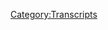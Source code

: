 {{DEFAULTSORT:
    #_TRANSCRIPT_0037:May 1, 2017
}}{{Transcript
    | title         = [[37: May 1, 2017]]
    | caption       = [https://knowledgefight.libsyn.com/knowledge-fight-may-1-2017 Listen to this episode on Libsyn]
    | episodeNumber = [[37: May 1, 2017|37]]
    | length        = 01:34:16
}}

{{MessageBox
    | header     = Warning: Bot Generated Content
    | text       = This transcript was automatically generated by transcription software and likely contains many mistakes and misattributions. Please check the audio for definitive quotes, attribution, and context.
    | image      = N3yvass4myg91.webp
    | imagewidth = 50px
    | id         = warning
}}

{{TranscriptBlock
    | name      = Alex Jones
    | timestamp = 00:00:00.000
    | text      = Andy in Kansas, you're on the air. Thanks for holding.
}}

{{TranscriptBlock
    | name      = Dan
    | timestamp = 00:00:04.000
    | text      = Well, Alex, I'm a first time caller. I'm a huge fan. I love your work. Hey everybody, welcome back to knowledge flight. I'm Dan. This is a podcast where me and a friend very consistently and regularly my co host, Jordan sit down and drink red wine and talk about the life and times of Alex Jones. But today we needed to do an episode and Jordan has a show. So I have brought him the returning replacement Jordan. Tyler Snodgrass. Hello.
}}

{{TranscriptBlock
    | name      = Tyler Snodgrass
    | timestamp = 00:00:28.000
    | text      = Good to be here. I love you.
}}

{{TranscriptBlock
    | name      = Dan
    | timestamp = 00:00:30.000
    | text      = Alright, welcome back to the show. Thank you for joining me it's very great to have you back in studio.
}}

{{TranscriptBlock
    | name      = Tyler Snodgrass
    | timestamp = 00:00:34.000
    | text      = Yeah, it's good to be back and you know what we've each got our own bottle of is this rose a wine guy? It's apple one apple wine. All right. It's
}}

{{TranscriptBlock
    | name      = Dan
    | timestamp = 00:00:42.000
    | text      = a weeknight so we got to drink the 3% wine.
}}

{{TranscriptBlock
    | name      = Tyler Snodgrass
    | timestamp = 00:00:45.000
    | text      = Yeah, well, I love Oh, yeah, it says Apple wine on I Love It says flavored Apple wine. It is flavored but there are berries on the cover. Oh, damn right is covered with the label on the a little deceptive on the
}}

{{TranscriptBlock
    | name      = Dan
    | timestamp = 00:00:57.000
    | text      = casing. Yeah. Tyler You have your own podcast called we still like you I do as a matter of my storytelling podcast. Yes. secrets
}}

{{TranscriptBlock
    | name      = Tyler Snodgrass
    | timestamp = 00:01:07.000
    | text      = they tell yes. Secrets shameful stories. You Dan are a I think I did the first one. You did the very first one. And you are one of the people who has actually done the live show the most I have.
}}

{{TranscriptBlock
    | name      = Dan
    | timestamp = 00:01:17.000
    | text      = I've done it a bit. So you've got Lately though, but that might be because I quit stand up. Might be a part of it. That's why Yeah, we've also you had you were like four times do it. Now probably more than that, because I went on tour with you guys that are not on tour, but I've done them on the road a bit too.
}}

{{TranscriptBlock
    | name      = Tyler Snodgrass
    | timestamp = 00:01:30.000
    | text      = That is to say we can probably I believe you're on the podcast at least once.
}}

{{TranscriptBlock
    | name      = Dan
    | timestamp = 00:01:33.000
    | text      = I think I said don't put those stories. Oh, well. I've
}}

{{TranscriptBlock
    | name      = Tyler Snodgrass
    | timestamp = 00:01:36.000
    | text      = told maybe I'm lying. Right now.
}}

{{TranscriptBlock
    | name      = Dan
    | timestamp = 00:01:39.000
    | text      = I told the story that may or may not have lapsed in terms of the statute of limitation. Yeah. stole something.
}}

{{TranscriptBlock
    | name      = Tyler Snodgrass
    | timestamp = 00:01:46.000
    | text      = Maybe you're not maybe I was just you know, your stories are so good. I just assumed that they must be
}}

{{TranscriptBlock
    | name      = Dan
    | timestamp = 00:01:51.000
    | text      = up there. Yeah, they are. They're not you know, it is out there. Alex motherfucking Jones,
}}

{{TranscriptBlock
    | name      = Tyler Snodgrass
    | timestamp = 00:01:55.000
    | text      = Alex. Yeah. Legal middle name, mother.
}}

{{TranscriptBlock
    | name      = Dan
    | timestamp = 00:01:58.000
    | text      = It's actually Emmerich. That kind of works. Yeah, it fits his whole thing. Yeah. Today, we're going to be talking about a video that Alex put out, but I want to do a little thing first that we like to do. I'd like to give a shout out to our new donator What's up, Phil be they'll be policy walk. Congratulations.
}}

{{TranscriptBlock
    | name      = Tyler Snodgrass
    | timestamp = 00:02:17.000
    | text      = Oh, no, this is turned into like, I was here with three months ago. Now you've got like Alex Jones, the sound buttons like you're a rock jump.
}}

{{TranscriptBlock
    | name      = Dan
    | timestamp = 00:02:26.000
    | text      = That's just the one. Whatever someone donates to the show, they become a policy wonk. Okay, you're officially a policy wonk. So Phil, congratulations. You are now in the weeds about policy and the world
}}

{{TranscriptBlock
    | name      = Tyler Snodgrass
    | timestamp = 00:02:38.000
    | text      = if you are accepting feedback. The next time I come I would love if you had a bulletin board full of that's in the works. Okay. That's what the donations get. Yes,
}}

{{TranscriptBlock
    | name      = Dan
    | timestamp = 00:02:48.000
    | text      = absolutely. We're working this into a morning zoo about Alex Jones. Perfect. That's, that's what I want. So to give you, Tyler a little bit of an update, I want to do previously on the life and times of Alex Jones. I told you before we started recording that Alex's life is about to fall apart. And here's why. First of all, he lost his kids. He lost custody of his children last week. That's going to slowly deteriorate his mind. Additionally, Chobani yogurt has put out a lawsuit on him.
}}

{{TranscriptBlock
    | name      = Tyler Snodgrass
    | timestamp = 00:03:20.000
    | text      = What you didn't know about this? No, I didn't know about this.
}}

{{TranscriptBlock
    | name      = Dan
    | timestamp = 00:03:22.000
    | text      = So Alex put out a new story. And the headline of it was Idaho yogurt maker imports, migrant rapists, which was about the guy who owns Chobani. Very big donator for refugee causes. Yeah, it was all that that slander. So they're suing him and he's going to lose that lawsuit very badly. To the to the extent that as we're recording this on Thursday, Alex is just now wrapping up a 36 hour or so live broadcast. Oh,
}}

{{TranscriptBlock
    | name      = Tyler Snodgrass
    | timestamp = 00:03:59.000
    | text      = why is this a special occasion?
}}

{{TranscriptBlock
    | name      = Dan
    | timestamp = 00:04:01.000
    | text      = They need money. It's a 36 hour live infomercial. It's like QVC basically,
}}

{{TranscriptBlock
    | name      = Tyler Snodgrass
    | timestamp = 00:04:07.000
    | text      = is he and he's running it the whole time. No, God, no. Okay. No, it's mostly are these pills keeping them awake? Also? Well,
}}

{{TranscriptBlock
    | name      = Dan
    | timestamp = 00:04:14.000
    | text      = there's that Yeah, I mean, obviously, they some level. Caveman bone broth is definitely that's a new product since you've been here. That's another thing we'll have to get into. But no, he just desperately needs money. Okay, he's, it's clear. He's gonna get sued so hard, he's gonna lose everything. So I was watching a bit of it. And like a couple days back, he accidentally let slip on air that Mike Cernovich his sources, and some of his sources were Donald Trump's children. They were feeding them information, which is a crime. That's a big old crime can't
}}

{{TranscriptBlock
    | name      = Tyler Snodgrass
    | timestamp = 00:04:49.000
    | text      = believe Baron was doing that little scam.
}}

{{TranscriptBlock
    | name      = Dan
    | timestamp = 00:04:53.000
    | text      = It's useful prank. So he let that slip on the air and during this 30 hour broadcast, I was Watching bits and pieces of it, most of it was bullshit. But at one point he's like, listen, I said Donald Jr. was you know, feeding Cernovich information and listen, I, I had it wrong like okay, right, right, buddy. I don't know what to believe it's complete insanity. Like it could be true and he's lying about the retraction or he could have been lying and he made sincere rejection. I have no fucking idea. Thunderdome. Truth is out the window. Everything is possible.
}}

{{TranscriptBlock
    | name      = Tyler Snodgrass
    | timestamp = 00:05:26.000
    | text      = Yep. Now what an interesting web is that's being woven.
}}

{{TranscriptBlock
    | name      = Dan
    | timestamp = 00:05:31.000
    | text      = It's insanity. So today, what we're going to be discussing Tyler is a video that played during the 30 hour broadcast. Okay, this is a special report that Alex put out on Monday, and they repurposed and just played a bunch of times. It wasn't even a 30 hour live broadcast. They just kept playing videos. It was nonsense, right. So anyway, this video was, it was titled, special report. Facebook is targeting trendies and cooks.
}}

{{TranscriptBlock
    | name      = Tyler Snodgrass
    | timestamp = 00:06:03.000
    | text      = trendies trendies. I don't know what that means. Well, you're
}}

{{TranscriptBlock
    | name      = Dan
    | timestamp = 00:06:07.000
    | text      = one of them because you've got a mustache. Oh, we're gonna get into specifically what the trends are over the course of this video. All right. But this is a video essentially, about Alex Jones being incredibly pissed off about Facebook. And then he loses the thread and starts yelling about a bunch of other stuff. I'm pretty certain he's on some sort of amphetamine, he seems beaked out of his mind. He's shooting this in his bedroom. And it's a gorgeous bedroom. It's huge. He is very rich. For now. Yeah, for now. He's going to lose that bedroom very soon. But he's he's like getting up and sitting down and like pacing around. He is he's on some sort of speed. It's crazy. Anyway, I'm gonna let him start it off. Okay, this is how he begins the report.
}}

{{TranscriptBlock
    | name      = Alex Jones
    | timestamp = 00:06:51.000
    | text      = My friends. Mark Zuckerberg working with the CIA. This is all public. Set up. Facebook. Google was also set up by the CIA Don't believe me just search CIA funded founding of Google, as well as NASA, for social engineering for control. And that's admitted. And it's come out the WikiLeaks that they're working on the Democratic party, the Republican Party, the globalist the IMF, the World Bank control people, Zuckerberg, what, six years ago, said at a conference, I can't believe our users trust us. They're a bunch of dumb efforts. And then I see the different things they do and how Facebook acts like they're open and free, and you follow their rules. And they censored libertarian or nationalistic or patriotic messages. They target people and don't let you share your post. Even if you pay Facebook to share your post, they block them. And then they just force feed,
}}

{{TranscriptBlock
    | name      = Dan
    | timestamp = 00:07:50.000
    | text      = or they cut off there. He was gonna say they force feed liberal ship. Okay. So here we go. This is the beginning of the introduction of his premise. Facebook sucks. I agree. You got to you got a kernel there that I'm going to agree with him on. Sure. But then when he goes on, that that whole thing about like, Facebook isn't allowing us to share things. He's misrepresenting how Facebook works. Like you have a page for we still like you, right? And whenever you post something to your fanpage, you probably have like a couple 1000 fans, I would assume, or something like that. Yeah. So you have a couple 1000 fans, you post something on your fan page. And if you don't promote it, only 20 people will see it. Because they want you to pay for it to be promoted. Right? They restrict how many of your own fans see your shit. It's just how it works. It's an advertising platform, right? masquerading as a social network.
}}

{{TranscriptBlock
    | name      = Tyler Snodgrass
    | timestamp = 00:08:45.000
    | text      = The only way around it is to share a fanpage status for my personal page,
}}

{{TranscriptBlock
    | name      = Dan
    | timestamp = 00:08:49.000
    | text      = right? And you have to get multiple people to do it. And if you do that, then it starts to spiral. And it gets posted on more people's walls because there's organic interest. Right. So Alex doesn't understand that that
}}

{{TranscriptBlock
    | name      = Tyler Snodgrass
    | timestamp = 00:09:01.000
    | text      = that's been that's the feature of a social networking platform.
}}

{{TranscriptBlock
    | name      = Dan
    | timestamp = 00:09:04.000
    | text      = Yeah, that's how they make money. Yeah, that's that's the game. So he thinks it's because he's spouting libertarian views and all this but it's just it's, it's the system. It's incredibly stupid. Right? So he's gonna say some more bad stuff about Facebook. That isn't true. But before he does that, and I have to critique him. I do think Facebook is bad Facebook, it turns us all into monsters. Yeah. You spout like bullshit opinions. Often it's trite shit that people are posting Yeah, the whole idea of virtue signaling that the alt right likes to throw around the idea of like, you don't really believe the principles you post online. You're just doing that to signal your virtues to your like minded friends. You're I'm saying
}}

{{TranscriptBlock
    | name      = Tyler Snodgrass
    | timestamp = 00:09:47.000
    | text      = is that a critique of the left? Yes. Okay. That
}}

{{TranscriptBlock
    | name      = Dan
    | timestamp = 00:09:51.000
    | text      = all of this stuff about like gay rights and black lives matter all that stuff isn't sincere being trendy right? It's not sincere You're just trying to show your bone a few days to your friends. Yeah, I don't think that most of it is that but there are some people who do shit like we know. You're damn right. There's a number of folks who come to mind immediately, right. But yeah, so Facebook does suck. It's it's sure I have gotten off Facebook and I love it. I think I think people should leave it.
}}

{{TranscriptBlock
    | name      = Tyler Snodgrass
    | timestamp = 00:10:21.000
    | text      = Your life is better. You're listening to Alex Jones.
}}

{{TranscriptBlock
    | name      = Dan
    | timestamp = 00:10:25.000
    | text      = All right, look. There might be a one to one correlation there. Yes. Okay. I got off Facebook and immediately started listening to Alex Jones every day, and my mental state has never been better. barely leave the house.
}}

{{TranscriptBlock
    | name      = Tyler Snodgrass
    | timestamp = 00:10:39.000
    | text      = Yeah, and I agree. I think I think Facebook is awful if I was not in the if I was not a person who pursuing comedy, I wouldn't have won. Yeah, I think that totally makes sense. But it's weird to it's weird to look at somebody to be like, Yeah, I hate Facebook to you hate it for the wrong reasons.
}}

{{TranscriptBlock
    | name      = Dan
    | timestamp = 00:10:57.000
    | text      = You hate it because you think it's globalist, right? Yeah, we hate it because I'm sick of seeing other people's head head games. Yeah. And psychodrama that's like,
}}

{{TranscriptBlock
    | name      = Tyler Snodgrass
    | timestamp = 00:11:05.000
    | text      = it's like being like, I ate and like uncooked chicken because I might get sick. And Alex Jones is like, uncooked chicken.
}}

{{TranscriptBlock
    | name      = Dan
    | timestamp = 00:11:13.000
    | text      = It's too chewy. Exactly. Yeah.
}}

{{TranscriptBlock
    | name      = Tyler Snodgrass
    | timestamp = 00:11:16.000
    | text      = I have a hard time eating it just because it's cold. But I love the taste. All right.
}}

{{TranscriptBlock
    | name      = Dan
    | timestamp = 00:11:21.000
    | text      = We're technically on the same side. Yeah, but we're not on a team. Exactly. So he goes on to complain some more about Google and tells a lie about something we've talked about in the past.
}}

{{TranscriptBlock
    | name      = Alex Jones
    | timestamp = 00:11:31.000
    | text      = Hillary Clinton propaganda and garbage. Three weeks ago, we got secret documents from inside Google thanks to my external mission. Two days later, Google said Yeah, we had rogue contractor groups with multimillion dollar contracts, delisting infowars.com, as fake news. And we don't believe your fake news. Because I can sue them. But they said they stop it.
}}

{{TranscriptBlock
    | name      = Dan
    | timestamp = 00:11:51.000
    | text      = Hey, Alex, your fake news. Sue me. Sue me. I dare you. I fucking dare you to sue me. Your fake fucking news. Yeah, I can prove it. And I have repeatedly you dumb
}}

{{TranscriptBlock
    | name      = Tyler Snodgrass
    | timestamp = 00:12:03.000
    | text      = son of a bit. It's kind of the whole nature of the podcast. Yes. Yeah.
}}

{{TranscriptBlock
    | name      = Dan
    | timestamp = 00:12:06.000
    | text      = He's saying that Google wouldn't call him fake news because they're afraid that he's gonna sue them. Okay. And that's not true at all. Yeah,
}}

{{TranscriptBlock
    | name      = Tyler Snodgrass
    | timestamp = 00:12:13.000
    | text      = I heard I hear Google has very weak lawyers. Word on the street.
}}

{{TranscriptBlock
    | name      = Dan
    | timestamp = 00:12:17.000
    | text      = He's further telling this lie about these documents he got from Mike Cernovich that we're about who's that? He is another one of these propaganda Dick holes. Okay, he's, he's a guy. He has his own blog called danger and play.
}}

{{TranscriptBlock
    | name      = Tyler Snodgrass
    | timestamp = 00:12:33.000
    | text      = And play. That's my favorite Bon Jovi album, actually.
}}

{{TranscriptBlock
    | name      = Dan
    | timestamp = 00:12:37.000
    | text      = Yeah, it sounds way more like that than a right wing bigots. Blog. Yeah. But he's a guy who was involved in like pizza gate. He was involved in GamerGate. Father gate. Oh, the current gate. Yeah, the big gate. He recently broke the story about Susan Rice, unmasking people unmasking Trump campaign people in the intelligence reports that wasn't a real story. Okay, that sort of shit. That's what he's on. And apparently, Donald Trump's children feed him information.
}}

{{TranscriptBlock
    | name      = Tyler Snodgrass
    | timestamp = 00:13:08.000
    | text      = Interesting. Or apparently misinformation or something? Yeah. Okay, information that they certainly shouldn't have one way or another. Oh, one thing I liked from before I actually wrote this down is right at the beginning of the first clip you play. He went ahead and said, This is all public, which that what a great move to cover your own trash is just yeah, this is all public, so no need to look it up. Yeah,
}}

{{TranscriptBlock
    | name      = Dan
    | timestamp = 00:13:30.000
    | text      = that's, that's one thing that you're gonna see. He does this a lot. And especially in this episode, whenever he says, this is public. This has been declassified. Everyone knows this. It's in mainstream news. Yeah, any of those four things, you know, it's a lie. Just 100% it's a fucking lie. He's just making shit up that maybe a caller told him a week earlier. Right. That's basically where he lives. So now you were asking before we got started, what is a trending?
}}

{{TranscriptBlock
    | name      = Tyler Snodgrass
    | timestamp = 00:13:58.000
    | text      = Right, I think I'm starting to figure it out. It's not a positive. Yeah, I gather
}}

{{TranscriptBlock
    | name      = Dan
    | timestamp = 00:14:07.000
    | text      = this clip, Alex Jones explains the what he's mad about is mostly about trendies. And then he explains pretty on specifically what they are. And then he gives a dubious historical lesson about propaganda.
}}

{{TranscriptBlock
    | name      = Alex Jones
    | timestamp = 00:14:23.000
    | text      = The trend is that Democrats especially need to understand this really affects you. Facebook, has been caught with internal documents leaking because people in their own system care based in England and Australia, where they have been targeting in a test 700,000 users they see as young as depressed as vulnerable and as trendies and they use those terms. Now what is a trendy? Somebody who followed Hitler in Nazi Germany early on will be a trendy.
}}

{{TranscriptBlock
    | name      = Dan
    | timestamp = 00:14:58.000
    | text      = We'll get back to that. Oh, But we'll get back to that. That's his first example of what a trend is. But you know what he's talking about there with Facebook? No, not really. So a report came out recently, a couple days ago about Facebook being caught sort of targeting people that they viewed as sort of weak and more impressionable, more vulnerable people. Okay. Alex is saying, and his argument that he's going to lay out is that they were doing this in order to make them liberals. They're recruiting liberals, basically, they're finding vulnerable people on Facebook. The truth is, at worst, it's an advertising strategy. It's much like putting sugary cereal commercials during cartoons, and stuff like that, or shady toy commercials during cartoons. Yeah, you're targeting youth, basically. So he's gonna make it seem really evil. But I hear here's what this actually was. The company Facebook said claims made about targeting site users were quote, misleading, but has since issued an apology and said that investigation would be launched into the matter. In the statement, Facebook said, quote, the analysis done by an Australian researcher was intended to help marketers understand how people express themselves on Facebook. It was never used to target ads, and was based on data that was anonymous and aggregated. I believe that but I also don't believe them, that it wasn't for marketing. You know what I mean? Right? It's all for marketing. It absolutely is. Why would they be helping marketers understand how people express themselves if it wasn't for marketing? Yeah, that's insane. So that part, I believe them? And I don't believe them. And I don't believe Alex. Now, he also said that they targeted 700,000 users. Now, this is unfortunate, because that's a specific stat that I can trace that has nothing to do with this. That has to do with Facebook, what they did in 2012. Do you remember that?
}}

{{TranscriptBlock
    | name      = Tyler Snodgrass
    | timestamp = 00:16:52.000
    | text      = So he pulled a number from a thing that exists but in is just associating it with this other thing?
}}

{{TranscriptBlock
    | name      = Dan
    | timestamp = 00:16:58.000
    | text      = Well, they're both Facebook things that are kind of weird. But they're not the same thing. He's conflating issues. The 700,000 users was when they were trying to see if they could sway people's moods by posting positive or negative stories on people's walls. Oh, is that a true thing? Yeah, in 2012, they did this weird study without people's permission, where they would post based on key words, they could determine were positive or negative, they would take people and they would post primarily negative things on their wall and see what things they would post to see if it would affect their mood. Now, the research was done. And it technically isn't illegal. It's fucked up. It's technically not illegal. And it was done and published in like research journal. So it was legit. They were doing it for theoretical scientific reasons. Yeah, that's still really fucked up. That has nothing to do with this. Alex is just an idiot and everything Facebook does is all one big. It's one big conspiracy. Yeah. So anyway, back to back to what trendies are.
}}

{{TranscriptBlock
    | name      = Alex Jones
    | timestamp = 00:17:58.000
    | text      = Somebody 200 years ago, that was a super Christian religious zealot that wanted to, you know, kill people that dance at the Country Fair, those were trendy zealots. Muslims becoming radicalized and wanting to sexually mutilate women, or throw gays off buildings that is an orthodoxy a system of oppression. And that's what trendies are. They believe they're the cultural avant garde, and that they're the coolest people out there. Because they seek what is conformist they believe, to be in the in crowd. Well, the system then puts out a plastic artificial in crowd I've talked about this forever, that Wall Street and Madison Avenue that Hollywood has talked about for 67 years, Edward Bernays created Hollywood or helped Hollywood form to merge government officials with media to make the Hollywood stars and to make the political stars. And that's what things like the White House Correspondents Dinner, are really all about, is getting politicians with Hollywood and the media and making it like they're the upper class. They're the beautiful people and you're a nobody. And then once you feel like you're not part of the in class, they're up on a Mount Olympus, like the Greek gods, or demigods in their golden fields of Elysium and you just don't think you can attain it. That's recent government buildings always been huge and ornate and stately and powerful is to project this is unstoppable.
}}

{{TranscriptBlock
    | name      = Dan
    | timestamp = 00:19:30.000
    | text      = I don't know why I don't think that's why buildings are big, but do his other point, though. I kind of I kind of, I'm cool. I'm cool with that. Alex. Like I don't I don't entirely disagree with you. I think celebrity culture is kind of shitty. Right? There is a whole thing about celebrity worship that is othering like, you know, I'm not I'm not as good as that. Instagram models, right? Oh, influencers? Yeah, tastemakers.
}}

{{TranscriptBlock
    | name      = Tyler Snodgrass
    | timestamp = 00:19:55.000
    | text      = Yeah, that kind of thing.
}}

{{TranscriptBlock
    | name      = Dan
    | timestamp = 00:19:56.000
    | text      = Yeah. So I mean, that's kind of fair. I mean, I don't think it relates to the point He's making but taken on its own great.
}}

{{TranscriptBlock
    | name      = Tyler Snodgrass
    | timestamp = 00:20:02.000
    | text      = Something interesting about the trendy so is basically anybody who gets radicalized is what he's saying, at least at this point so far. Yeah, he might change that tune. Yeah, probably what I'm finding real interesting is, at least so far, it seems like he has attacked basic capitalism, like marketing. And he's attacked, like, religious conservatism a couple of times is this. Is this normal for
}}

{{TranscriptBlock
    | name      = Dan
    | timestamp = 00:20:30.000
    | text      = him? It is in his budget. He doesn't realize he's doing
}}

{{TranscriptBlock
    | name      = Tyler Snodgrass
    | timestamp = 00:20:33.000
    | text      = it. Okay. Like Gotcha. He does his all incidental. Well, he hates
}}

{{TranscriptBlock
    | name      = Dan
    | timestamp = 00:20:37.000
    | text      = these things, but loves the free market loves capitalism, loves Christianity, but hates the church. It's very it's very complicated his views, but I don't think he the things that you're picking up on. Yeah, I don't think he even realizes or implied in his words.
}}

{{TranscriptBlock
    | name      = Tyler Snodgrass
    | timestamp = 00:20:53.000
    | text      = Must not be.
}}

{{TranscriptBlock
    | name      = Dan
    | timestamp = 00:20:55.000
    | text      = But also this idea of trendies being, like, people who gravitate towards, like, the mainstream thing. I'm 33 years old. That is literally never been the case in my life. The people who are cool are the people who break away right and rebellious are have their own thing. He's
}}

{{TranscriptBlock
    | name      = Tyler Snodgrass
    | timestamp = 00:21:14.000
    | text      = like trying to he's like, trying to describe what being a hipster is, except he's saying that it's going towards radical mainstream things that are harmful to the thinking, Man,
}}

{{TranscriptBlock
    | name      = Dan
    | timestamp = 00:21:27.000
    | text      = I think so. Yeah. Okay. That's weird. It's convoluted. And I listen, I assure you, I this is starting out a little bit slow. In terms of what Alex is saying,
}}

{{TranscriptBlock
    | name      = Tyler Snodgrass
    | timestamp = 00:21:36.000
    | text      = I promise you the ball is going to start rolling. I've no doubt it's going to speed up fast. I'm sure that everything we've just learned will be thrown out the window, and we'll have to readjust our own standards of what being trendy is.
}}

{{TranscriptBlock
    | name      = Dan
    | timestamp = 00:21:48.000
    | text      = Yeah. And you know what, it's going to start almost immediately. Well, let's buckle in this next clip, Alex gets down to the brass tacks, and he explains what he thinks is going on in the world. visa vie trendies. Okay.
}}

{{TranscriptBlock
    | name      = Alex Jones
    | timestamp = 00:22:02.000
    | text      = And so now we have the documents. Well, we already knew what's going on, where they target young people who go on Facebook, or who they see as alone who see that as needing friends. And they say, we can now sell certain political systems, certain products, these people, we can bombard women that are just a little bit larger, probably voluptuous, and make them feel like they're there, their fat Sweetland to sell them, these products. The list goes on and on. And all I'm saying is,
}}

{{TranscriptBlock
    | name      = Dan
    | timestamp = 00:22:31.000
    | text      = none of that is in any of the stories that I've been able to find about Facebook stuff. Okay. None of that. That is pure conjecture on Alex's part. Yeah. And I would like to say he makes all of his money selling weird supplements.
}}

{{TranscriptBlock
    | name      = Tyler Snodgrass
    | timestamp = 00:22:44.000
    | text      = Right? Real quick reminder. He goes on
}}

{{TranscriptBlock
    | name      = Dan
    | timestamp = 00:22:47.000
    | text      = and on and on in these commercials about how you're lacking vitality. Yeah, and this modern world has taken it away from you, but his bone broth can give it back to you. Like it's completely insane. What are you doing? What are you doing?
}}

{{TranscriptBlock
    | name      = Tyler Snodgrass
    | timestamp = 00:23:00.000
    | text      = Yeah, that's, that's so bonkers. Women don't be fooled by this, but I really need you to pay for this nice bedroom with these he-man pills.
}}

{{TranscriptBlock
    | name      = Dan
    | timestamp = 00:23:09.000
    | text      = Hey, women, I know that the Facebook is trying to trick you into thinking you're fat. But that's not your problem. What you really need is super female vitality. What an asshole. Yeah. Oh, he's so like, it's so obvious. I can't imagine anybody watching this and not being like, he's up to something. Like, I trust this guy. It's crazy. Yeah. Anyway, he goes on goes on a little bit.
}}

{{TranscriptBlock
    | name      = Alex Jones
    | timestamp = 00:23:37.000
    | text      = People that buy into the trendy culture, it's in the white papers. It's in The Washtech reports I've seen were 20 years ago, they said we're gonna have body augmentation and body changing, you know, the whole body modification movement. Not that it's bad if you've done that, but to get you ready for microchips and virtual reality. And this whole program, the CIA funded 25 years ago, the funding of the whole body modification movement, to get you to accept that just like they funded in the 60s Ugly art to that make you confused and think well, you don't know what's beautiful art and what's what's ugly. So it's mainly a scrambling of social mores so that they can move the Overton Window towards ugly architecture, austerity collapse. This is all declassified. There it is again, that's why they're attacking the family. That's why they're attacking classical beauty. That's why they're saying don't have murals of masculine men at colleges, you know, for the football team because someone might not be masculine. Don't say you have a mother and father on your elementary school entry form, say G or z because someone might have a mommy or daddy see, you can't have anything because it might hurt somebody else.
}}

{{TranscriptBlock
    | name      = Dan
    | timestamp = 00:24:46.000
    | text      = He goes on to failing Lee reference Harrison Berger on
}}

{{TranscriptBlock
    | name      = Tyler Snodgrass
    | timestamp = 00:24:52.000
    | text      = Oh, I used to teach that short story.
}}

{{TranscriptBlock
    | name      = Dan
    | timestamp = 00:24:54.000
    | text      = Yeah, well, he goes on to Miss Miss name it he says like Harrison bumps around or something like that. It's delightful, but that's the porn
}}

{{TranscriptBlock
    | name      = Tyler Snodgrass
    | timestamp = 00:25:01.000
    | text      = parody I read a lot of but stuff. Yeah, it's fully buttstock. But you know, all the butts are equal. That's important.
}}

{{TranscriptBlock
    | name      = Dan
    | timestamp = 00:25:08.000
    | text      = Yeah, the greater bots have to be impaired. So that's right. Yeah. So the the things that he lists there at the end are cockamamie. They're nonsense. I do archy. I googled them. And there's there's no evidence that people are trying to ban masculine murals on campuses. And that's because some people are betas. Yeah. And then that whole thing about z as a pronoun, yeah. It isn't, like saying that he or she is bad. It's just offering a third option for people who identify another way, right? If you feel oppressed by someone else's inclusion, that's your problem. That's not That's not the person who wishes to be seen a certain ways problem. Yeah. So I don't know, man.
}}

{{TranscriptBlock
    | name      = Tyler Snodgrass
    | timestamp = 00:25:51.000
    | text      = Yeah, though, this has been I mean, take take a progressive issue. And that is exactly how, you know, the the Alex Jones's of the world interpret that sort of thing is, there's a new thing, and I'm not that thing. So it hurts my feelings. And I have to learn about it. Do you think
}}

{{TranscriptBlock
    | name      = Dan
    | timestamp = 00:26:06.000
    | text      = there's a piece of it that like, I wish I was that thing? Not specifically because he like Alex wants to be z or whatever. But because he is like, I wish I had that attention to being different.
}}

{{TranscriptBlock
    | name      = Tyler Snodgrass
    | timestamp = 00:26:17.000
    | text      = I think I was gonna say either it's like, yeah, the desire to be different, a desire to be included, or a desire to. I mean, clearly he wants to be a victim, regardless of where he lands anywhere. Yeah, if
}}

{{TranscriptBlock
    | name      = Dan
    | timestamp = 00:26:32.000
    | text      = he has a gorgeous mansion. Yeah, million dollars. He's still a goddamn victim.
}}

{{TranscriptBlock
    | name      = Tyler Snodgrass
    | timestamp = 00:26:36.000
    | text      = Yeah. So I mean, if he was Z, he'd be like, people like Alex Jones don't understand my plight. And since he's Alex Jones, in actuality, he's like these people.
}}

{{TranscriptBlock
    | name      = Dan
    | timestamp = 00:26:45.000
    | text      = Yeah. Yeah, these people aren't human. Yeah, it's, it's, it's, it's utter lunacy. But it's all because of these goddamn trendies.
}}

{{TranscriptBlock
    | name      = Tyler Snodgrass
    | timestamp = 00:26:54.000
    | text      = Yeah, the trend Man, these trendy, trendy is a ruin goes all the way to the top. Trump is
}}

{{TranscriptBlock
    | name      = Dan
    | timestamp = 00:26:59.000
    | text      = a trendy, he wouldn't say that. But he does get into what this is kind of like he's laid it out what he thinks this is about. It's gonna get a little more specific in this next clip, okay. And I gotta say ahead of time, I don't agree with him.
}}

{{TranscriptBlock
    | name      = Tyler Snodgrass
    | timestamp = 00:27:14.000
    | text      = You don't say I'm gonna I'm gonna put it on record.
}}

{{TranscriptBlock
    | name      = Dan
    | timestamp = 00:27:16.000
    | text      = I don't agree with his assessment, I will all
}}

{{TranscriptBlock
    | name      = Tyler Snodgrass
    | timestamp = 00:27:18.000
    | text      = have to listen and then assess. We're here.
}}

{{TranscriptBlock
    | name      = Alex Jones
    | timestamp = 00:27:21.000
    | text      = This is the total oppression of the hive mind. And here are these documents where they're trying to make you insecure. They're trying to prey on you. They're trying to manipulate you. They won't let you leave Facebook if you want to. They're selling your data. They're calling you a dumb effort.
}}

{{TranscriptBlock
    | name      = Dan
    | timestamp = 00:27:36.000
    | text      = I left Facebook, no one stopped me. That thing about them calling you dumb efforts. He brings this up a
}}

{{TranscriptBlock
    | name      = Tyler Snodgrass
    | timestamp = 00:27:42.000
    | text      = bit is that in their condolences email when you ever you quit DME ever. No, it
}}

{{TranscriptBlock
    | name      = Dan
    | timestamp = 00:27:47.000
    | text      = is fucked up. When you leave Facebook, they do show you a bunch of your friends pictures, and they're like, they're gonna miss you. If you leave. It's sort of it's a little it's a little manipulative, but if you just click leave, they don't stop you. Right. But this thing. He claims that in like a board meeting or some Summit, Mark Zuckerberg said the people who use Facebook are dumb fuckers. And that's not true. Really. What actually happened was when he was 26, Facebook was still sort of growing a bit. And he told a friend and a private message that he can't believe that people trust him. They're dumb. Fucks and he has since gone on record and said, Look, I was stupid. I was young. I didn't know what's going on. I definitely wouldn't say that sort of thing. Now I and maybe that's just good PR. Yeah, but sure. And hey, of course you're dumb.
}}

{{TranscriptBlock
    | name      = Tyler Snodgrass
    | timestamp = 00:28:35.000
    | text      = If you Yeah, I'm on Mark side. I'm a dumb fucker for being on Facebook. Most people can't believe I put all this stuff out there that I do. People are keenly aware
}}

{{TranscriptBlock
    | name      = Dan
    | timestamp = 00:28:45.000
    | text      = for the most part that like, hey, they know a lot of shit about me this private business. Yeah has way too much information about me. Yeah, it's wild. Yeah, but again, he's misrepresenting shit. Anyway,
}}

{{TranscriptBlock
    | name      = Alex Jones
    | timestamp = 00:28:57.000
    | text      = and this moves into the cooking, we see with Islam that I'm about to get to where top feminists are putting on a jibs, sexually mutilating and saying this is trending. So it's really all about cooking people. So let me get back into here and show you some of this. Here it is the Australian broke it news.com.au leaked document reveals Facebook research to target emotionally vulnerable and insecure youth who again, are trying to be trending, trying to find their identity, then it goes into older groups as well, you know, that are seen as desperate. Now, again, these are really beta groups who normally would meet and get involved in some type of culturally successful group that they could work in to be successful, but instead, they put out fake cultural icons of success. So that trendies go and get on these farms, different globalist enclaves in the broken strategy method. The Democrats call it of a bunch of balkanized people that can't communicate and are all scared and only safe in their own little cloistered group that is controlled by the state. for programmers,
}}

{{TranscriptBlock
    | name      = Dan
    | timestamp = 00:30:01.000
    | text      = it's a lot of words.
}}

{{TranscriptBlock
    | name      = Tyler Snodgrass
    | timestamp = 00:30:02.000
    | text      = Wow. Yeah.
}}

{{TranscriptBlock
    | name      = Dan
    | timestamp = 00:30:03.000
    | text      = What do you what do you what do you feel about that? I think we're being cooked.
}}

{{TranscriptBlock
    | name      = Tyler Snodgrass
    | timestamp = 00:30:08.000
    | text      = Yeah, I like that. He said all goes back to like cooking. Yeah, of course that's the that's the overarching you know, conspiracy sure or goal. Well,
}}

{{TranscriptBlock
    | name      = Dan
    | timestamp = 00:30:17.000
    | text      = he does think that the West is being cooked by Islam. That's sort of a big thing he is on these days. What
}}

{{TranscriptBlock
    | name      = Tyler Snodgrass
    | timestamp = 00:30:22.000
    | text      = is that? I don't know what that means. I feel like I know what cuckolding is. I know like the word chicanery and
}}

{{TranscriptBlock
    | name      = Dan
    | timestamp = 00:30:28.000
    | text      = word for sure. Yeah. Back from the essential thing of it is a guy whose wife is cheating on him. And everyone knows
}}

{{TranscriptBlock
    | name      = Tyler Snodgrass
    | timestamp = 00:30:36.000
    | text      = he grows little horns out of his head. Yes. Yeah. So I'm familiar with that. How does a nation cook another nation? Well,
}}

{{TranscriptBlock
    | name      = Dan
    | timestamp = 00:30:42.000
    | text      = you know, you're aware of cuckold pornography. I'm aware of genre. Yeah, that's the term. That's the way he's using it more. Okay, that white people are being like white women are being taken over by minority races. Oh, and the white man. Last time you were on? You asked me if I thought Alex Jones was a supremacist guy. Yeah. And I said I didn't know. In the last few months. I'm pretty sure he is yours
}}

{{TranscriptBlock
    | name      = Tyler Snodgrass
    | timestamp = 00:31:04.000
    | text      = and lean in one way. I'm
}}

{{TranscriptBlock
    | name      = Dan
    | timestamp = 00:31:06.000
    | text      = leaning towards supremacists. Yeah. guy. He's shown a little bit of those. Those flavors. Yeah. Last month.
}}

{{TranscriptBlock
    | name      = Tyler Snodgrass
    | timestamp = 00:31:13.000
    | text      = So he's so he's referring to caulk in the in the fetishized way.
}}

{{TranscriptBlock
    | name      = Dan
    | timestamp = 00:31:18.000
    | text      = And the end the specifically racist way. Specifically racist. Yeah, the other thing too, I, from the last time I posted, I forgot to bring this up. He keeps trying to say that Facebook is trying to make you insecure and all this stuff. And maybe that is accurate based on that 2012 study that they did the Facebook did that stopped though they did stop do emotions, one that one fairly accurate. This new one has nothing to do with that. That just is again, it's obviously marketing research towards people who already Express insecure, vulnerable feelings. But again, not targeted at anybody aggregated anonymous stuff. Anyway, cocking Islam. These are important things that will come back up. But before they do, Alex has got to get into his next point, which you went to college? I did. I went to college. Didn't Alex Jones? That's correct. He went to I think about a year of community college and then dropped out. That's important, because this next clip, Alex Jones explains what's going on on college campuses, perfect as an expert on the subject from having gone to a community college this one
}}

{{TranscriptBlock
    | name      = Tyler Snodgrass
    | timestamp = 00:32:31.000
    | text      = two years ago once Yeah.
}}

{{TranscriptBlock
    | name      = Alex Jones
    | timestamp = 00:32:33.000
    | text      = And if you look what they do with major colleges in Europe in here now, scared kids show up from the countryside of the big city from the student groups and say there's racist. There's homophobes, there's kk k, on the on the school grounds, putting up swastikas. Come to our group, you'll be safe here. And they get all the nerds, the most disadvantaged, there's manuals on this, it's been in the news, they target them, and then they bring them in and manage them and politically control them. So it's kind of like joining a motorcycle gang or a black gang or Hispanic gang or a white supremacist gang, except it's a trendy gang. And then your professors and then their props. And their assistants are the new bosses. And and
}}

{{TranscriptBlock
    | name      = Dan
    | timestamp = 00:33:15.000
    | text      = that's absurd. That's patently absurd. Yeah, that's wild. I only had a few professors in my time in college that I interacted with in any meaningful way outside of class. And they in no way swayed by political beliefs, my sense of self, they just sort of inspired me in directions of study that I was already interested in it say ancient Greek, or logic, these sorts of things that I studied in college were because largely, I responded to the teaching style of the professor. It was something I was already interested in. They had an interesting take on it. My professor of logic in college, a guy named Paul Wyrick, was just, he had an amazing way of speaking about something so bland and dry as formal logic that I was like, I got really interested in, I took, took like three years worth of classes from him, and then went on to study game theory classes that he taught, because I just I really liked his style. I had a couple Greek professors that were just fucking awesome. I ended up translating the Iliad in college. I had no intention of doing that, because I really liked the professor that taught it and they didn't. They weren't bosses. Yeah, my dad is a professor. I've grown up around academia. You look like a professor and I need a haircut for that. I think I look like Alex Jones is community college professor Trump's doctor. Yeah, if I'm lucky. But yeah, you you have experience with college as well and the professors and none of this is none of those rings. True.
}}

{{TranscriptBlock
    | name      = Tyler Snodgrass
    | timestamp = 00:34:47.000
    | text      = No, absolutely not.
}}

{{TranscriptBlock
    | name      = Dan
    | timestamp = 00:34:49.000
    | text      = It's absurd. It's fear.
}}

{{TranscriptBlock
    | name      = Tyler Snodgrass
    | timestamp = 00:34:51.000
    | text      = Yeah, so he's, he's, he's suggesting that like basic student groups are the equivalent of joining a race A yep yep I was on the Student Activities Council oh shit at Missouri State University Springfield mo Go Bears Yeah, and I gotta tell ya
}}

{{TranscriptBlock
    | name      = Dan
    | timestamp = 00:35:09.000
    | text      = that's that's the third most dangerous gang yeah there's ms 13 up top there's the Bloods and then there's the Student Activities
}}

{{TranscriptBlock
    | name      = Tyler Snodgrass
    | timestamp = 00:35:17.000
    | text      = Committee a sack for short and let me tell you we we killed some people we were gonna go over to Truman State and we threatened the Student Activities Board sab was a sack is gonna come for you. You're not bringing Demetri Martin this year we are.
}}

{{TranscriptBlock
    | name      = Dan
    | timestamp = 00:35:36.000
    | text      = Yeah, it's it's, you know what it is? You know what it all comes from? It comes from he brings it up. Even people come from the countryside or whatever, and they go to college. And when they do they shed a lot of their conservative values. Yeah, because they're exposed to diversity. They meet people who are different but I happen to me man shy was a lot more you grew up in Springfield. It's a crazy conservative town. Yeah. And you're now rocking a trendy mustache. Thank
}}

{{TranscriptBlock
    | name      = Tyler Snodgrass
    | timestamp = 00:36:00.000
    | text      = you so much. That's my main, my main personality feature. This is the gateway to trendiness. is, yeah, this mustache?
}}

{{TranscriptBlock
    | name      = Dan
    | timestamp = 00:36:09.000
    | text      = Yeah, it's it's the conservative fear of losing your children to reason the gays. That's, that's well, we would say reason different terminology. So anyway, he he's not nearly done with explaining what's going on on college course, campuses.
}}

{{TranscriptBlock
    | name      = Alex Jones
    | timestamp = 00:36:27.000
    | text      = Please, from a liberal campuses let you beat people up, let you have your rite of passage. So you're suppressing development all the way up to that point. And then once you get to them at like, 20 years old or so you're allowed to develop and come into manhood or womanhood, but only through their ideology, everything with Dr. Spock was Don't let your kids have any of your identity. Tell them your own thoughts. Never discipline them, let them be their own person. But that meant let the government and the corporate systems shaped them, arrest their development till they go to college, then put them into the system. Take advantage of the insecure of the betas, who want to become the trendies and who want to be part of the whole system. And he wants to laugh that everyone that isn't part of the orthodoxy.
}}

{{TranscriptBlock
    | name      = Dan
    | timestamp = 00:37:10.000
    | text      = Are you starting to get the cosmology of betas and looks? Yeah, Andy's
}}

{{TranscriptBlock
    | name      = Tyler Snodgrass
    | timestamp = 00:37:14.000
    | text      = I'll be honest, I don't think he'd like to hear this sounds like he's afraid that betas are going to become trendies. And then alpha the alphas
}}

{{TranscriptBlock
    | name      = Dan
    | timestamp = 00:37:22.000
    | text      = Oh, I think there is a little bit of beta in this coming out in him as he's expressing these things. Sure.
}}

{{TranscriptBlock
    | name      = Tyler Snodgrass
    | timestamp = 00:37:29.000
    | text      = Oh, what delightful irony is an alpha being afraid of betas is a very beta movie.
}}

{{TranscriptBlock
    | name      = Dan
    | timestamp = 00:37:35.000
    | text      = Well, it is the same thing with him screaming about everybody being victims while he yells that he's a victim. Right? You know, it is just, it's pot kettle shit. Yeah. But I don't even know how to really, like address his premise that police let you beat up people. And you go through a rite of passage according to their whims. He's just talking about Berkeley. He's just talking about the cause of like, the protests and yeah, ever. He's just imagining what happens at Berkeley. That's all that's going on in his head.
}}

{{TranscriptBlock
    | name      = Tyler Snodgrass
    | timestamp = 00:38:07.000
    | text      = If you wanted a real case, he should. I mean, like not a real case. But like something close, he could at least talk about, like having a Jag off in a coffin when you're in school. And he doesn't talk about that sometimes. Oh, really? Because he could be like this pretty fucked up. Right? But then that's about as far as I think it well reasonably go.
}}

{{TranscriptBlock
    | name      = Dan
    | timestamp = 00:38:25.000
    | text      = I mean, if he wants to talk about stuff that goes on on college campuses, it's really fucked up. When I went to the University of Missouri. There was yours. Yeah. MZ. For Z. Oh, you Oh, that's the wrong one. It's mi z. K. U.
}}

{{TranscriptBlock
    | name      = Tyler Snodgrass
    | timestamp = 00:38:40.000
    | text      = Oh, okay. Yeah, but
}}

{{TranscriptBlock
    | name      = Dan
    | timestamp = 00:38:43.000
    | text      = the while I was there, too, hillbilly dudes. They went to the Legion of Black Collegians building and had a whole bunch of bottles of Tylenol took all the cotton out of them and covered their yard with cotton and a racist gesture. That was pretty, pretty bad. Sure. There was also another incident of someone making a swastika out of poop on a wall. And I don't remember which bathroom it was, but some Jewish students found that and weren't thrilled. There. We're just not there's tons of stuff like that. That happens. Like not everything is fake. This is what I'm getting at. I think, you know, yeah, there's some assholes out there. Yeah. And people who, like, gravitate towards liberal causes aren't just mad about nothing. Right? Yeah. So Alex, you don't know what's going on on colleges. But at this point, he gets back to his ideas about Islam a little bit.
}}

{{TranscriptBlock
    | name      = Tyler Snodgrass
    | timestamp = 00:39:39.000
    | text      = Oh, good. I've been waiting for his his hot takes.
}}

{{TranscriptBlock
    | name      = Dan
    | timestamp = 00:39:42.000
    | text      = This is something that he's it's very unfortunate. He's very mad at her jobs, but he always calls them hit jibs.
}}

{{TranscriptBlock
    | name      = Tyler Snodgrass
    | timestamp = 00:39:49.000
    | text      = I noticed that I was gonna say something about that. It's
}}

{{TranscriptBlock
    | name      = Dan
    | timestamp = 00:39:52.000
    | text      = I think it's very subtle disrespect, I think. I think it's possible, but he has a lot of real impassioned thoughts about them? In this next treaties?
}}

{{TranscriptBlock
    | name      = Alex Jones
    | timestamp = 00:40:04.000
    | text      = Look at this. I started see this a few years ago when George Soros would fund women's marches, they put a jabs on his saying Allah Akbar. Now hjem becomes symbol of resistance feminism in the age of Trump, this is a few months ago. And these women say they wear the hijab as their free this is a symbol of being basically owned in the Middle East. Now that let's continue
}}

{{TranscriptBlock
    | name      = Muslim Woman (37)
    | timestamp = 00:40:27.000
    | text      = empowered that I'm able to now have this control over my image of myself within my own family.
}}

{{TranscriptBlock
    | name      = Muslim Woman (37)
    | timestamp = 00:40:33.000
    | text      = My mom started wearing the hijab when I was my sister, who was five years younger than me started when she was in fifth grade. So she would have been around like nine when she started
}}

{{TranscriptBlock
    | name      = Dan
    | timestamp = 00:40:47.000
    | text      = these playing a video of Muslim girls in her jobs talking about their relationship with it. Yeah. And then he's going to once it's over, which is here in a second, get back and basically said he knows more than them, which is delightful.
}}

{{TranscriptBlock
    | name      = Muslim Woman (37)
    | timestamp = 00:41:03.000
    | text      = And I was probably 13 or 14, at the time. For five or six years of my life. I didn't even know my mother did and my younger sister did. And
}}

{{TranscriptBlock
    | name      = Alex Jones
    | timestamp = 00:41:17.000
    | text      = let's stop right there. When I got more, they're implying they decided to do it. They go on and attack Trump and said, this is their freedom. This is their right to do this. You are put in prison or killed in almost every Islamic country. There were a few of them like Iraq and Syria where you didn't have to wear them and women were the majority of college students, doctors and scientists. That's all gone. Our government under leftist globalist Arab Spring is destroying all that. That's a fact that's been declassified.
}}

{{TranscriptBlock
    | name      = Dan
    | timestamp = 00:41:43.000
    | text      = Again, that's been declassified. Also, they're not implying that it's a choice. They're literally saying it's a choice. Those girls on that video. Yeah, so Alex is wrong on that. Also, I'm gonna take their word, I think Yeah. Now, I think I think so. This you know what this has been, this has been not as wacky as I want it to be. But trust me,
}}

{{TranscriptBlock
    | name      = Tyler Snodgrass
    | timestamp = 00:42:07.000
    | text      = I like that you're fired up about it, though.
}}

{{TranscriptBlock
    | name      = Dan
    | timestamp = 00:42:09.000
    | text      = I'm passionate. Yeah, I'm passionate. I've gotten into I'm in the I'm in the info war.
}}

{{TranscriptBlock
    | name      = Tyler Snodgrass
    | timestamp = 00:42:13.000
    | text      = That's not to say that I'm not fully disgusted and shocked by by everything, but that I've heard so far. I think that's the problem is
}}

{{TranscriptBlock
    | name      = Dan
    | timestamp = 00:42:21.000
    | text      = there's there's a little bit of disgust, a little bit of like, you know, all this. There's a lot of Islam talk, there's Cook, talk, right? And cook talk is never fun. No, it's uh, it's a little
}}

{{TranscriptBlock
    | name      = Tyler Snodgrass
    | timestamp = 00:42:31.000
    | text      = bit, you know, getting cocked though. That's a whole different story.
}}

{{TranscriptBlock
    | name      = Dan
    | timestamp = 00:42:34.000
    | text      = That's hot. Yeah,
}}

{{TranscriptBlock
    | name      = Tyler Snodgrass
    | timestamp = 00:42:35.000
    | text      = hot, hot stuff.
}}

{{TranscriptBlock
    | name      = Dan
    | timestamp = 00:42:37.000
    | text      = Here we go, we're gonna get to wacky now, this clip is lunacy. It starts with Alex complaining about how he's being censored. And then it spins way off the rails great. And nothing that he says in this clip is true. Keep that in mind. I think you'll know very clearly that it's not true.
}}

{{TranscriptBlock
    | name      = Alex Jones
    | timestamp = 00:42:56.000
    | text      = We got more visitors and listeners than ever to our streams@infowars.com. And we've got more affiliates. We're exploding. But on Facebook and Twitter and Google, they are all tightness down, not letting us share not letting you share not letting it virally show up on all the people that like our pages. You've got a hand posted on your site. You got to hand send it out. You got to tell people Alex Jones is live with breaking news about how Facebook is targeting trendies trendy with a whole fake liberal cosmology. Your schmucks. They're laughing at you. They think you're idiots. I've had multiple people I knew who got mad at me when they would get Nigeria chain emails. Going back 1015 years ago would have been not going around for five years already. It's 20 years old, saying I'm Prince booboo or Bobby Babu. $5,000 Give me 1000 under the big jam, but I hear you're a good guy. We only get 5000 and give him 1000 Then Prince booboo, or BB booboo says I need 10,000 I'll give you you know 100,000 You give them the 10,000 You're already so conned by it. Your hands already in the woodchipper. It's already getting sucked in. It's already in there that you just and I know some people spend the News gave a million dollars. Always thinking, well, now the prince is going to meet with you. Give us the 100,000 and he'll give you 5 million. But then you can come to the capital of Nigeria. And you can meet and then I've been out that trendy bars. With my judge years ago they had the best rockabilly, which is at these weird old East Austin bars that are well in middle of nowhere. They're kind of gentrifying, and then we go he's here. He's here. And people will go oh my god, that'd be so old candlelight with guys in Nigerian office. Like, I have friends Mattoon key there was oh, here's free food. Here's drinks your Lord and they're like, who would like to invest with me? Everyone comes and kisses their hand. That's an old thing from Europe where they have pretenders all the time that said, Oh, I'm a rock child. I'm a Rockefeller. I'm really rich. I remember the fears and went to college. There was always a party, some weirdo that had nothing. It was all acting foppish and executive and Watch me on Oh, that's David Rockefellers grandson or that's a Roth child. They're really rich. And that's what trendy ism is. You just show up and you go Facebook's the coolest thing. Oh, it's all over. Or oh, new reloaded rock Obama. And it's all a con game, folks.
}}

{{TranscriptBlock
    | name      = Dan
    | timestamp = 00:45:15.000
    | text      = That's what trendy ism is all about Barack Obama New World Order boo, boo, boo. So there's a lot to unpack there.
}}

{{TranscriptBlock
    | name      = Tyler Snodgrass
    | timestamp = 00:45:23.000
    | text      = There's so much for Okay, so first of all, saying if you're like, if I showed up to a bar, and I was like Facebook is the coolest thing. That's the least, like trendy or cool thing I could say
}}

{{TranscriptBlock
    | name      = Dan
    | timestamp = 00:45:34.000
    | text      = none of your friends would be in with that. None of them would be like, Hey, Tyler, you get it?
}}

{{TranscriptBlock
    | name      = Tyler Snodgrass
    | timestamp = 00:45:38.000
    | text      = They'd be like, are you doing a bit or are you okay with what happened? This was pretty cool, right?
}}

{{TranscriptBlock
    | name      = Unknown Speaker
    | timestamp = 00:45:43.000
    | text      = Are you not? Well, yeah, man. I
}}

{{TranscriptBlock
    | name      = Tyler Snodgrass
    | timestamp = 00:45:46.000
    | text      = love the internet. Also, I
}}

{{TranscriptBlock
    | name      = Dan
    | timestamp = 00:45:47.000
    | text      = love the idea that first of all, Alex knows multiple people who got tricked by the Nigerian scam. Yeah, that's not secondarily. I love the idea that that was a multi phase scam. Where you give him $1,000 Then he actually does give you $5,000 Yeah, but then there's a next level where you give him 10,000 to get 50,000 Right, but that's not how that scam worked. No, that's like that was an identity theft scam. Yeah, right. That he said he was with Mike Judge. Yeah, that right? Yeah. Mike Judge is one of those weirdos who apparently likes Alex Jones. People like Joe Rogan hang out with him too,
}}

{{TranscriptBlock
    | name      = Tyler Snodgrass
    | timestamp = 00:46:22.000
    | text      = though Mike Judge from like, the hill. Yeah, no way. Yeah, you fucking with me right now? What? I don't
}}

{{TranscriptBlock
    | name      = Dan
    | timestamp = 00:46:28.000
    | text      = know if he likes his philosophies or anything. But he their friends, apparently,
}}

{{TranscriptBlock
    | name      = Tyler Snodgrass
    | timestamp = 00:46:32.000
    | text      = that. That's the most horrific thing I've heard on this podcast so far.
}}

{{TranscriptBlock
    | name      = Dan
    | timestamp = 00:46:38.000
    | text      = Not the fact that there were people pretending to be Rothschilds going to Austin Community College. That's the hardest scam to pull off of the world. Yeah, it
}}

{{TranscriptBlock
    | name      = Tyler Snodgrass
    | timestamp = 00:46:47.000
    | text      = also seems like a lot of work for a little pay.
}}

{{TranscriptBlock
    | name      = Dan
    | timestamp = 00:46:49.000
    | text      = Yeah, absolutely. What you get to look cool and act foppish at a party. Great great pay off. Yeah, I know that is a bummer that the
}}

{{TranscriptBlock
    | name      = Tyler Snodgrass
    | timestamp = 00:46:57.000
    | text      = end he said Trent he went to trendy bars and East just mean gave me you probably
}}

{{TranscriptBlock
    | name      = Dan
    | timestamp = 00:47:03.000
    | text      = Yeah, probably
}}

{{TranscriptBlock
    | name      = Tyler Snodgrass
    | timestamp = 00:47:05.000
    | text      = gonna go into these go to these trendy bars. There's this Alex. That's it. That's a gay bar. Oh, no, it's not it's trendy, undercover at a trendy bar.
}}

{{TranscriptBlock
    | name      = Dan
    | timestamp = 00:47:15.000
    | text      = But he's saying that they they were getting gentrified. He meant that all the heterosexuals have moved out. Oh, yeah. I don't know. I'm just trying to
}}

{{TranscriptBlock
    | name      = Tyler Snodgrass
    | timestamp = 00:47:23.000
    | text      = raise in our rent.
}}

{{TranscriptBlock
    | name      = Dan
    | timestamp = 00:47:26.000
    | text      = Yeah, so no, that that can't have happened. Like the Nigerian dudes showing up at the bar and people being like, who let me embed
}}

{{TranscriptBlock
    | name      = Tyler Snodgrass
    | timestamp = 00:47:33.000
    | text      = their hands and yeah, like it's Robin Hood or something?
}}

{{TranscriptBlock
    | name      = Dan
    | timestamp = 00:47:37.000
    | text      = Oh, wait. Some weird bar outside East Texas. Like East Austin. There's no way No, absolutely not so stupid. So stupid. What
}}

{{TranscriptBlock
    | name      = Tyler Snodgrass
    | timestamp = 00:47:47.000
    | text      = do you describe is like literally what your friend tells you happened in a dream? Yeah. Okay, so I was at this bar with Mike Judge. And it was like a weird bar I'd never been to and like the outskirts of Austin, even though I definitely don't live there. And then these Nigerian princes were there and everybody loved them.
}}

{{TranscriptBlock
    | name      = Dan
    | timestamp = 00:48:02.000
    | text      = It was it was Prince Mughal Bucha.
}}

{{TranscriptBlock
    | name      = Tyler Snodgrass
    | timestamp = 00:48:06.000
    | text      = Which is weird, because in my experience, they've always been named boo boo. I don't know where this guy was from. He probably wasn't even Nigerian.
}}

{{TranscriptBlock
    | name      = Dan
    | timestamp = 00:48:14.000
    | text      = It was probably from the Cote d'Ivoire. so goddamn stupid. I love it. That's the kind of Alex Jones I love. Yeah. And I think that he's scanning around like that, because he's on some sort of speed. Like he's on some amphetamine.
}}

{{TranscriptBlock
    | name      = Tyler Snodgrass
    | timestamp = 00:48:30.000
    | text      = It's hard to do that. Normally, it's hard to do that just you know, on sunlight. And a bagel.
}}

{{TranscriptBlock
    | name      = Dan
    | timestamp = 00:48:37.000
    | text      = It makes sense. The only other possibility is like a severe manic episode or something like that. He's just sort of like, full of this. This weird energy. He's got to get out. But if you thought that that was it, in terms of wackiness, oh, you know, I did not and weird stories. Rest assured this next clip is just as crazy. He's gonna start by talking about this story. Where you know that FBI translator ended up leaving the FBI chain married an ISIS operative? Who that she was investigating? Yeah, Alex is going to introduce that story. Talk nothing about it. Do no analysis of it, get into none of the details, and then skip on to another wacky story that I don't think is true. Okay.
}}

{{TranscriptBlock
    | name      = Alex Jones
    | timestamp = 00:49:22.000
    | text      = The FBI translator who went rogue and married an ISIS terrorist, blonde lady, smart American liberal educated. She so fell in love with the ISIS guys that sell sex slaves and slavery six year old girls and murder people and eat hearts and kill all the Christians that she had to go join it and give them secret documents. Here it is.
}}

{{TranscriptBlock
    | name      = CNN Announcer (37)
    | timestamp = 00:49:43.000
    | text      = Tonight, she had top secret clearance and ran away to Syria. To marry the ISIS terrorists he was assigned to investigate 360 exclusive reports. Life and night at Eastern on CNN
}}

{{TranscriptBlock
    | name      = Alex Jones
    | timestamp = 00:49:57.000
    | text      = say he realizes penicillin. Ever the CIA, this is so trendy. He helped run big push. He's a robber baron err, worth billions. He pushed a whole system during the Arab Spring with Google and Facebook and mentally running that to overthrow secular governments in Libya, in Tunisia and Egypt, in Syria and other tribes in Syria, remember, he was on the air celebrating all the great Liberty blowing up the churches killing all the gays, but that's okay. Put a roof over your head. It's feminist throw.
}}

{{TranscriptBlock
    | name      = Dan
    | timestamp = 00:50:29.000
    | text      = He, Anderson Cooper was reporting on those things. He wasn't celebrating. He didn't go out there to like tailgate, these, these revolutions. Just to be clear about that. He was on the job reporting. Anyway.
}}

{{TranscriptBlock
    | name      = Alex Jones
    | timestamp = 00:50:43.000
    | text      = He's off buildings. It's trending. I walk into Target today because my daughter's wanted some toys. They have their and I saw two really funny, guys. And that's it funny. I don't care. They're gay. My son was living and he says they look like Barney Rubble and Barney Rubble and Fred Flintstone because they literally look flat hockey, and one look like Fred Flintstone won't like Barney. And they stopped the door and pointed at me and laughed. And I kind of walked through and they went, Oh, it's Alex Jones. Hosford laughing and I walked over and said, Hey, how you doing? They were good. To me, and I was just like, Hey, your people, I'm a person. I know. Whatever he saw the media said I said something I didn't. But this isn't infowars.com Save yourself. We're just people promote real freedom. I said all this conformist, you know, globalist stuffs really, really evil and corrupt. And, you know, you really shouldn't be so scared. And they just they would see it was they thought laughing at me. Oh, look. That's the right entity. Oh, we're trendies. You're, you're what we say you are? You're the crazy right wing nut? No, I'm not. No, not. I'm researched. I've read hundreds of books on propaganda military warfare manuals. I've been studying this. I've been on air. So I was 21 years old. I reached some ways. 85 million people a week, most weeks 4050 60 million. Okay, we're changing the world. I'm being attacked by every major TV station and every major comic and late night show because they're scared of what we're doing and what our listeners are doing.
}}

{{TranscriptBlock
    | name      = Dan
    | timestamp = 00:52:07.000
    | text      = I want to I want to say at the end there, I agree with them. 100% I'm scared of what he's doing and very scared of what his listeners are doing. Yeah, so he's right about that. But he's not right about those numbers. Those numbers are wildly inflated for sure, though, they
}}

{{TranscriptBlock
    | name      = Tyler Snodgrass
    | timestamp = 00:52:19.000
    | text      = might have been raised lately because people are finally making fun of him.
}}

{{TranscriptBlock
    | name      = Dan
    | timestamp = 00:52:23.000
    | text      = It's if you go to you can go to number of websites like Quantcast, or Alexa, they track traffic to websites for advertising purposes. Yeah. And they show almost no uptick in traffic to infowars.com and
}}

{{TranscriptBlock
    | name      = Tyler Snodgrass
    | timestamp = 00:52:36.000
    | text      = after the all that cool bear stuff he's been doing everybody is just watching the cool bear videos and the memes and stuff. Like I get it. I need to listen to this insane person. And
}}

{{TranscriptBlock
    | name      = Dan
    | timestamp = 00:52:45.000
    | text      = if they do they go and they're like, Oh, God, like if you go to infowars.com You're just gonna be overwhelmed by Oh, my so much bullshit. And the articles aren't funny. And then if you watch the show, it's not fun. Like this podcast is kind of fun because I cut out like the half an hour where he's saying nothing. Right? And just get to the juice. Get to the juice. No Looney Tunes. You guys had to listen to the show the way I listened to it, you would hate it.
}}

{{TranscriptBlock
    | name      = Tyler Snodgrass
    | timestamp = 00:53:12.000
    | text      = In the World Service, I'll say it.
}}

{{TranscriptBlock
    | name      = Dan
    | timestamp = 00:53:14.000
    | text      = So let me ask you something. Ask away. What do you think the truth is about this running into two gay dudes at Target?
}}

{{TranscriptBlock
    | name      = Tyler Snodgrass
    | timestamp = 00:53:24.000
    | text      = Well, they probably were not dressed up like the phones.
}}

{{TranscriptBlock
    | name      = Dan
    | timestamp = 00:53:29.000
    | text      = I think he was born like that they their physiques look like the Flintstones dudes. Okay, Beefy.
}}

{{TranscriptBlock
    | name      = Tyler Snodgrass
    | timestamp = 00:53:36.000
    | text      = He's kind of he's there. Maybe bears?
}}

{{TranscriptBlock
    | name      = Dan
    | timestamp = 00:53:38.000
    | text      = I would say they're in the bear category. Because here's what I think happened to guys gay or not. Who knows? Right recognized him. He's just decided they're gay. And they laugh at him. Right? Because of course you laugh at Alex Jones when you see him and oh, yeah, it would be hilarious to see him anywhere. So they especially at Target. Yeah, great.
}}

{{TranscriptBlock
    | name      = Tyler Snodgrass
    | timestamp = 00:54:00.000
    | text      = What a funny environment. What do you when the toy section?
}}

{{TranscriptBlock
    | name      = Dan
    | timestamp = 00:54:04.000
    | text      = Well, that's actually humanizing in some ways. I mean, you just have your kids taken away and now you're buying one of them toys adorable. Yeah. But I think they just laughed at him. And he got really self conscious. And probably what a beta probably didn't yell at them because his kid was there, I hope, but was like, Hey, man, you know, everybody's lying about me or whatever. And then they continued to laugh at him. And he interpreted it as they don't even know how to talk. These trendies. They've just been they've had everything deprived from them. It's like no, they know who you are. They're just laughing at your dumbest like
}}

{{TranscriptBlock
    | name      = Tyler Snodgrass
    | timestamp = 00:54:34.000
    | text      = whatever he's got to tell himself to sleep the two hours a night that he sleeps from all the vitality he's got
}}

{{TranscriptBlock
    | name      = Dan
    | timestamp = 00:54:41.000
    | text      = Yeah, so much vitality. All of that vitality up in these weird be 12 shifts. So this next clip, I learned so I actually was watching this and I gasped during this clip. Whoo. Because unfortunately, we get to find out that Alex Jones has heard of The Handmaid's Tale
}}

{{TranscriptBlock
    | name      = Tyler Snodgrass
    | timestamp = 00:54:59.000
    | text      = and Oh, I'm reading that right now.
}}

{{TranscriptBlock
    | name      = Dan
    | timestamp = 00:55:02.000
    | text      = His review is not good.
}}

{{TranscriptBlock
    | name      = Tyler Snodgrass
    | timestamp = 00:55:05.000
    | text      = Based on the trailer, the Hulu trailer he watched?
}}

{{TranscriptBlock
    | name      = Dan
    | timestamp = 00:55:08.000
    | text      = Exactly. He does play the Hulu trailer. And I've cut that out just because it's two minutes long and yeah, who needs it? Yeah, and it looks great. I want to watch the show, but I don't have Hulu. But anyway, he starts this clip by getting mad at trendies. He then complains about some other stuff. And then he gets into his feelings about The Handmaid's Tale, without having read it watched it or anything at all.
}}

{{TranscriptBlock
    | name      = Alex Jones
    | timestamp = 00:55:32.000
    | text      = We're under attack. That's why, because we're telling the truth. I care about those guys. I don't care what they're doing in their own private lives. That's a globalist lie that your identity is so cool that I'm attacking it. So you follow your corporate identity it gave you and watch the TV shows where you're trending and cool. And I'm the I'm the heretic, you're like super crazy right wing Christians pointing at somebody and saying their skirts too short. Here we go. All right. I'm not the one obsessed with how you dress or what you do in your life. You're projecting onto me who I am and the feeling good.
}}

{{TranscriptBlock
    | name      = Dan
    | timestamp = 00:56:02.000
    | text      = I'd like to remind everyone about how mad he is about people wearing her jobs. The guy who just said I don't care I'm not obsessed with what you wear
}}

{{TranscriptBlock
    | name      = Tyler Snodgrass
    | timestamp = 00:56:13.000
    | text      = is said they looked like he pointed out the Flintstones look. Yeah, he's
}}

{{TranscriptBlock
    | name      = Dan
    | timestamp = 00:56:17.000
    | text      = well, he's spent like at least 10 minutes of this show. And maybe 5% of his life complaining about Muslims being forced to wear jobs. Yeah, so you do care when people were all complain about this more in a minute.
}}

{{TranscriptBlock
    | name      = Alex Jones
    | timestamp = 00:56:32.000
    | text      = Now this is what's crazy. Dave and I talked about this today I forgotten about this. Robert devolves in the first making of it, great film, The Handmaiden stale. Now what this is where right wingers take over, and they make all of the people only have one husband, or one wife and where you know, these gowns, and the women had to kind of cover their faces with her chips.
}}

{{TranscriptBlock
    | name      = Dan
    | timestamp = 00:56:55.000
    | text      = First of all, great, great plot synopsis. Yeah, great. Really, really understanding the the essence of what is in that book. Why?
}}

{{TranscriptBlock
    | name      = Alex Jones
    | timestamp = 00:57:05.000
    | text      = This is the ultimate right wing evil that's gonna make women not wear skirts and just be slaves to a patriarchal system. They have a movie coming out where a Trump like dictator takes over and slaves everyone and makes women not wear dresses. Look at Ivanka Trump. Look at his his daughters look at his wife. total BS.
}}

{{TranscriptBlock
    | name      = Tyler Snodgrass
    | timestamp = 00:57:25.000
    | text      = Is that a different movie that has beauty pageants?
}}

{{TranscriptBlock
    | name      = Alex Jones
    | timestamp = 00:57:27.000
    | text      = But see Trump they admit this movie is based on Trump, like the new Escape from New York movie that's coming out that's like, you know, China attacks because Trump's a dictator like taking him out all this crap. The government transformers is doing that. By Michael. Yeah, Michael Bay. This isn't reality. The Hijab is the mark of slavery. right wingers aren't making you wear hoods over your heads but doesn't matter. They have a movie coming out where we're all scared. It's the case also the Democrats opening up Europe bringing in all these people.
}}

{{TranscriptBlock
    | name      = Dan
    | timestamp = 00:57:56.000
    | text      = So then he goes on to play the trailer right here for The Handmaid's Tale. And it is a different movie that it's this. I can't remember the name of it. It's some other nonsense action movie that Michael Bay is making. But in addition to transformers, yeah, and I love this argument that like the robots aren't wearing Trump. Trump doesn't want to force women to do anything. Look, you let's fucking wife wear a dress. Yeah, that was one force dresses. He has beauty pageants. He's totally into women. Right. Great. Really into the really into the substance of the arguments there, Alex, especially on today of all days, when Trump's health care plan passed the House passed the House Yeah, did the only reason I'm not furious about that is because there's no way it's gonna pass the Senate.
}}

{{TranscriptBlock
    | name      = Tyler Snodgrass
    | timestamp = 00:58:42.000
    | text      = And as well yeah, we hope not. I and I also
}}

{{TranscriptBlock
    | name      = Dan
    | timestamp = 00:58:45.000
    | text      = have said a number of other political predictions in my life that have been wrong. So right, like Hillary might win. Yeah, I'm not gonna get complacent on this. But I think there's no way it's passed on the Senate. And if it does, we're burning the system down. Oh, it's gonna ever is gonna be riots. Yeah. They mean, it's that whole thing. It's like you can you can sustain a system where you've never given people things. Like before people had access to health care. People were mad, but they weren't furious. But now if you take it away from people who would die without it, yeah, that's they have nothing left to lose. And they know the system where they could have had their lives saved. It's it's gonna be fucking Bedlam if it goes through anyway, Alex plays this trailer of The Handmaid's Tale. And again, I think it looks great. I can't wait to watch it. But he comes back afterwards. And this is his sort of summation, which is not great.
}}

{{TranscriptBlock
    | name      = Alex Jones
    | timestamp = 00:59:40.000
    | text      = So there you go. Total inversion of reality. Ladies and gentlemen, here's Handmaid's Tale. There's no Christians making anybody do that. Well, that's a jib light, not even a burka.
}}

{{TranscriptBlock
    | name      = Dan
    | timestamp = 00:59:53.000
    | text      = So there's no Christians making people do that. I'd like to think about nons like to think about that. like to think about the fact that I grew up in a Mennonite community. And Alex clearly isn't thinking about the Amish. Yeah, we have very strict dress codes women were born to shit. I would like to also point out that in the Amish communities, you're not allowed to wear buttons because they're a sign of pride. So I mean, come on, get the fuck off it, Alex, right. You're just scared of Muslims. And you don't want to admit it?
}}

{{TranscriptBlock
    | name      = Tyler Snodgrass
    | timestamp = 01:00:22.000
    | text      = Yeah. And he's calling he's calling what they wear hijabs and in that, but really it's bonnets that they're wearing. Yeah, in The Handmaid's Tale. Yeah, exactly. Yeah, that's so funny.
}}

{{TranscriptBlock
    | name      = Dan
    | timestamp = 01:00:32.000
    | text      = It's a hijab light.
}}

{{TranscriptBlock
    | name      = Tyler Snodgrass
    | timestamp = 01:00:33.000
    | text      = It's really I mean, the way they are dressed is very Amish like, except for the bright red symbolic dress.
}}

{{TranscriptBlock
    | name      = Dan
    | timestamp = 01:00:40.000
    | text      = I think that that's more the point even of the Yeah, exactly. It is it is more harkening back to even American puritanical shit.
}}

{{TranscriptBlock
    | name      = Tyler Snodgrass
    | timestamp = 01:00:49.000
    | text      = It's very Christian II. Because I mean, it's like a skewed fucked up version of Christianity. But like, that's the whole thing is they have to say Praise be all the time they say prayers. It's very Yeah,
}}

{{TranscriptBlock
    | name      = Dan
    | timestamp = 01:00:59.000
    | text      = sure, sure. But again, Alex is using that piece of fiction that is ominously no future we could be looking at earlier parts of this topic. And yeah, we could be close to that dystopia. At some point, if we aren't careful. He's using that as like, no, no, no, it's an inversion of reality. The Muslims are the ones who are really going to do this to you. And it's like, Come on, man. Just stop trying to, like, I wish he would come out with it. I wish he would just come out with it and be I'm scared of other cultures, as opposed to couching it behind all this shit. Sure. It's very, it's I resent his cowardice to beta move, real beta move. So in this next clip, he talks about a story that he's misrepresenting about Russia. Then he lies about how he's getting sued a little bit. And then at the end of this clip, I really think what I was just yelling about about him being afraid of Muslims. I think he gives up the game, I think he is no longer able to sort of mask his feelings. And it slips out
}}

{{TranscriptBlock
    | name      = Alex Jones
    | timestamp = 01:01:58.000
    | text      = Washington Post total inversion of reality, guns and religion, how America conservatives were closer to Putin's Russia. So now you see if you're pro gun, or pro Christian, you're basically with Russia. And the reason we have a second amendment is the Russians. Putin went to time machine back to 1776. And did all that. No, Russia has become more Christian and more pro gun, it has lower taxes. And we do know, why are they the enemy. They're fighting Islam. And I've learned one thing, I've been threatened. I've gotten a lot of calls from powerful people, they told me, You're going to be destroyed, you're going to be shut down. I remember the Federal Reserve Board in New York that was runs the Fed silly me right now. Conservative News, praising and saying shut me down. I have George Soros, his law firm, when he founded his first client showing me Democratic Party.
}}

{{TranscriptBlock
    | name      = Dan
    | timestamp = 01:02:48.000
    | text      = So I'm gonna stop there for a second. First of all, the Second Amendment was introduced in 1791, not 1776. Secondarily, he's not being sued by George Soros, his law firm that's just complete made up in his mind. He's not being sued by a member of the Federal Reserve Board. He's being sued by the guy who owns Chobani Yogurt. who was a member of the upstate Regional Committee advisory board for the Federal Reserve Bank, the upstate New York Advisory Committee, where they had they have a group of business owners that advise the board on what the economy is, like, in their estimation. He was a part of that Alex has changed that in his mind to He's on the board of the Federal Reserve Bank of New York, because he knows that it'll spook people out and I'm gonna go That's good. Anyway,
}}

{{TranscriptBlock
    | name      = Alex Jones
    | timestamp = 01:03:35.000
    | text      = we're gonna feed them is terrible case. But see, they're just demonizing me in the news. This is all just to say I'm fake. As I sit here, and beg people don't be conned. They think you're idiots. They think they're selling Islam everywhere. And I used to hear right wingers 15 years ago saying, oh, Islam is taken over caliphate, Turkey is really going to turning us Europe. And I was like, that's a bunch of bull. And now they announced a caliphate two weeks ago, voted martial law basically suspended their constitution by about are setting up an Islamic state threatening to burn down Europe, they don't get into Islam. None of that's true. Germans had brought in 5 million people. In the last five, six years. There's like six, 7 million total in Europe, most of our military age men, they're not even vetting them. They're not even checking them. And then I say this Chobani Yogurt owner guy is openly with sorrows promoting bringing in unvetted refugees. He says oh, they are vetted, the State Department does. But they're from seven countries that give out fake passports to anybody. Then they attack us and you go, Oh, statistically only killed a couple of 100 last year in France and this and that. The point is they're bringing in and compatible oppressive people that want to destroy the West. They're not bringing in doctors and lawyers and heretics. They're escaping Islam. Some of the earlier Islamic ways that came in or are heretics. They're they're good people.
}}

{{TranscriptBlock
    | name      = Dan
    | timestamp = 01:04:49.000
    | text      = So boy, there's a couple things there at the end that I think really are unfortunate. Accidental Freudian slips possibly. Yeah, first one escape Islam, that terminology for people who have come to America is woefully inaccurate. I think a lot of them bring their culture and their religion along. Yeah. And are escaping dictatorships or oppressive regimes and stuff like that. The second thing that I think is just a clear sign of bigotry is this idea of uncomputable people who are going to destroy the West. Yeah, that's real bad.
}}

{{TranscriptBlock
    | name      = Tyler Snodgrass
    | timestamp = 01:05:26.000
    | text      = Yes. It's pretty shitty.
}}

{{TranscriptBlock
    | name      = Dan
    | timestamp = 01:05:28.000
    | text      = That's pretty bad. Also, Erdogan in Turkey is not setting up an Islamic state or a religious caliphate. He is just setting up a horrible dictatorship. It's not a religious dictator.
}}

{{TranscriptBlock
    | name      = Tyler Snodgrass
    | timestamp = 01:05:39.000
    | text      = So let's be clear about what? Yeah,
}}

{{TranscriptBlock
    | name      = Dan
    | timestamp = 01:05:41.000
    | text      = so calm down. Alex,
}}

{{TranscriptBlock
    | name      = Tyler Snodgrass
    | timestamp = 01:05:43.000
    | text      = did he say he complained that they're not bringing over doctors and lawyers,
}}

{{TranscriptBlock
    | name      = Dan
    | timestamp = 01:05:47.000
    | text      = he was saying that the original wave of Muslims that came over were doctors and lawyers. They were the the heretics. They were the good
}}

{{TranscriptBlock
    | name      = Tyler Snodgrass
    | timestamp = 01:05:54.000
    | text      = ones. It's really fun. It's really funny. Like, we got it. I miss all these Muslim lawyers.
}}

{{TranscriptBlock
    | name      = Dan
    | timestamp = 01:06:01.000
    | text      = Used to be all over the place. Yeah, he's gonna get sued by one probably probably. Yeah, if we're lucky. It'd be so great if the Chobani guys lawyer was a refugee. That would be extra sweet. I'd
}}

{{TranscriptBlock
    | name      = Tyler Snodgrass
    | timestamp = 01:06:12.000
    | text      = be poetry. Yeah, that would be gorge vs. Smooth SM Chobani Yogurt.
}}

{{TranscriptBlock
    | name      = Dan
    | timestamp = 01:06:17.000
    | text      = So this next clip, he goes on to yell about things that aren't liberal that trendies think are liberal. And every single one of them is nonsense. No one really believes the things that he's claiming that trendies believe, and they're all based on fake stories he's told in the past on his show. It's fascinating. This is why he's fake news. Legitimately. This right here, okay. I don't get
}}

{{TranscriptBlock
    | name      = Alex Jones
    | timestamp = 01:06:43.000
    | text      = how the most anti American, anti free anti Christian anti Renaissance groups are running around. And the media acts like it's no big deal.
}}

{{TranscriptBlock
    | name      = Dan
    | timestamp = 01:06:51.000
    | text      = He's talking about liberals and Muslims. Those are the anti West groups.
}}

{{TranscriptBlock
    | name      = Alex Jones
    | timestamp = 01:06:57.000
    | text      = And then Facebook comes out. And it's targeting young people targeting trendies who feel like they're alone and giving them fake liberal culture. It's not real liberal. Banning whiteboards in colleges, because somebody might write something bad on him. He's not liberal.
}}

{{TranscriptBlock
    | name      = Dan
    | timestamp = 01:07:10.000
    | text      = That was based on a story out of Michigan, there was a college, that in their dorms, they took whiteboards off the dorm doors, because people kept writing the N word on him and other racial slurs. They decided that most communication was done through social media anyway, and that they didn't need to have these boards up where people were spewing hate. And it wasn't a banning of them. It was just, this is more harm than good. So that story is bullshit. It didn't ban anything
}}

{{TranscriptBlock
    | name      = Alex Jones
    | timestamp = 01:07:37.000
    | text      = banning Halloween and costume parties and Fiesta parties because someone might be offended cultural appropriation.
}}

{{TranscriptBlock
    | name      = Dan
    | timestamp = 01:07:43.000
    | text      = He's specifically always complains about how people get in trouble for doing blackface at parties, and stuff like that. That's what he's talking about there. If people want to have Fiesta parties, no one cares. Do you wanna have a Cinco Demayo party? No one really is all that mad about that. But don't show up with like a brown face. Yeah. Don't don't use a ethnicity as a costume. That's what people are upset about. Yeah, that's reasonable. Having a fiesta party is totally cool. Anyway,
}}

{{TranscriptBlock
    | name      = Tyler Snodgrass
    | timestamp = 01:08:11.000
    | text      = that's a weird take. I mean, that's I'll give him this at least he's, you know, taking a different approach to being anti Halloween then most, you know, conservative or Christian people. It's not like it's demonic. Yeah, exactly. The other because the other spin is that it's, you know, a demonic thing. You're gonna get something inside. Yeah, it's pagan. It's evil. Yeah,
}}

{{TranscriptBlock
    | name      = Dan
    | timestamp = 01:08:33.000
    | text      = this next one's even weirder.
}}

{{TranscriptBlock
    | name      = Alex Jones
    | timestamp = 01:08:35.000
    | text      = Shank oriental food is not racist. I'll read about San Francisco. There's an old Chinese restaurant was called the Oriental Oriental. And people are trying to make the Chinese change the name. Oriental just means the Orient. Like, and then they say, Well, don't hold the Orient. As if being in the Orient. The 1000 year old name for it is bad was seen as quality. They don't call it Asia. But G geographically, it's about making you use what words they want. It's about controlling you like saying this is white power. No, it's not. It means a Okay. And do this means the best food, French cuisine, tacos, hundreds of years. This means warding off the devil. In Europe that's over 1000 years old. Detroit. It doesn't mean you love Satan. This means you love Satan. People take that assassin they're showing you symbols. That's how they deceive online.
}}

{{TranscriptBlock
    | name      = Dan
    | timestamp = 01:09:29.000
    | text      = So he did the the rock and roll with the thumb talked and that's the protection of Satan or protection from Satan with the thumb out that's I love Satan, which is crazy and stupid. Also, the thing about oriental stuff. No one cares if you call something an oriental rug right oriental is appropriate in terms of things. People it's not Yeah, that is the line. It's very clear. Oriental was a pejorative term it was used very degrading Lee towards People you're not supposed to use it for them. Yeah. Calling food Oriental. It's fine.
}}

{{TranscriptBlock
    | name      = Tyler Snodgrass
    | timestamp = 01:10:04.000
    | text      = It's different. Yeah.
}}

{{TranscriptBlock
    | name      = Dan
    | timestamp = 01:10:05.000
    | text      = It's nonspecific. Like it could mean a whole lot of different cuisines. I think it's a bad way to use language, you know, is your is you say to me, do you want to get oriental food? I can't answer that question. Because I do want Thai, but I don't want Chinese. Right. So I don't know. I don't know. Yeah, I don't know. Alex is so stupid.
}}

{{TranscriptBlock
    | name      = Tyler Snodgrass
    | timestamp = 01:10:27.000
    | text      = Yeah, I'm sure that it seems like that was probably not based on a news story. But maybe somebody one time was like, Don't say that. And he just like it's spun out of control in his mind,
}}

{{TranscriptBlock
    | name      = Dan
    | timestamp = 01:10:36.000
    | text      = or he was just having a conversation with someone who's like, hey, they're trying to get these people to stop calling the food Oriental. It's probably really what happens like, oh, yeah, okay. And it just lodged in his mind is like, oh, yeah, yeah, throw that out. That's not liberal. So, you know, he's got a lot of ideas about culture and what have you, but you know, he's a religious man. You know, that's right. loves the Lord loves Christianity. Yep. Would you believe that he doesn't have a good grasp on Scripture? No way. You did you believe that?
}}

{{TranscriptBlock
    | name      = Tyler Snodgrass
    | timestamp = 01:11:04.000
    | text      = Well, I'm gonna have to hear it totally.
}}

{{TranscriptBlock
    | name      = Dan
    | timestamp = 01:11:06.000
    | text      = Well, I'm gonna play for you him talking about one of the most elementary scriptures in the entire biblical canon. The story of the prodigal son,
}}

{{TranscriptBlock
    | name      = Alex Jones
    | timestamp = 01:11:17.000
    | text      = you know, the parable of the prodigal son. Yes, the good son that runs the farm, runs the winery, runs the vineyard, runs the cattle, runs the sheep runs the goats. He's an older son, he stayed home, he did great. He has his family, the young son runs off for a decade, demands his inheritance, his father gives him half the money the family has, he runs off and all these fake friends screw him over prostitutes, drugs, you know, alcohol, and he comes back finally with nothing. And his father says slaughter the best calf, we've got have a feast, my son's home. And his older son walks in and says, I never betrayed you. I never did anything to you. All I did was bust my ass to be true. And you've not been throwing parties for me like this. And the father says, this is your lesser brother. Of course, he's lesser and weaker than you. Imagine how much I love you. We don't need to throw a party to know how great you are. You're going to run this house, you're going to inherit everything. That God your brother's not dead. Not a complete failure. I care about trendies. You're in a cult
}}

{{TranscriptBlock
    | name      = Tyler Snodgrass
    | timestamp = 01:12:24.000
    | text      = that in the Bible.
}}

{{TranscriptBlock
    | name      = Dan
    | timestamp = 01:12:26.000
    | text      = That's a little editorializing if I if I may say so. I don't know if that's the point of the prodigal sons.
}}

{{TranscriptBlock
    | name      = Tyler Snodgrass
    | timestamp = 01:12:33.000
    | text      = I don't think so though. I like the addition of like he's doing he's doing drugs.
}}

{{TranscriptBlock
    | name      = Dan
    | timestamp = 01:12:38.000
    | text      = Yeah, was just wasn't just gambling and banging around. Yeah, he was doing some H
}}

{{TranscriptBlock
    | name      = Tyler Snodgrass
    | timestamp = 01:12:44.000
    | text      = is getting into the hard stuff.
}}

{{TranscriptBlock
    | name      = Dan
    | timestamp = 01:12:45.000
    | text      = A couple of the finer points of that story that I think he's missing are that the younger son went away and squandered his inheritance. And then he became a slave. And he's like, Shit, I could just be a slave back at home. I'm gonna go apologize to my dad and asked to be a slave at my family's house. And he comes back and he offers that and his father says, fuck off. We're having a party. You're back. And the builder brother does sulk a little bit. What have you. But the point isn't, you're so much better than him. We got to throw parties to make this little bitch feel better. Yeah, it's not that it's, Hey, the dad tells the older brother, we rejoice because our son who was dead is now alive again. Right? It isn't like, we you don't need parties. If that has nothing to do with that. Yeah, he's getting the exact wrong story. The story isn't about reinforcing the older brother. It's not about that. It's actually about taking the piss out of the older brother. Yeah. He is completely wrong. It's
}}

{{TranscriptBlock
    | name      = Tyler Snodgrass
    | timestamp = 01:13:46.000
    | text      = awesome. Of course, he Yeah. And I'm sure that this is. Who cares? Nevermind.
}}

{{TranscriptBlock
    | name      = Dan
    | timestamp = 01:13:53.000
    | text      = I'm interested in what your thought is? Well, I
}}

{{TranscriptBlock
    | name      = Tyler Snodgrass
    | timestamp = 01:13:54.000
    | text      = was just thinking like, I'm sure that this is like how a lot of people view like their tax money being spent also, is they like, misinterpret like that. They're contributing to themselves, you know, or they're contributing to people that they
}}

{{TranscriptBlock
    | name      = Dan
    | timestamp = 01:14:06.000
    | text      = Oh, it's like my money is going to these these theaters.
}}

{{TranscriptBlock
    | name      = Tyler Snodgrass
    | timestamp = 01:14:11.000
    | text      = Yeah, that kind of thing. Yeah,
}}

{{TranscriptBlock
    | name      = Dan
    | timestamp = 01:14:13.000
    | text      = probably. I bet Alex even probably thinks that way a little. So I'm going to skip this next clip for time constraints because you got to show this evening. But this next clip we're getting we're coming into sort of landing here. Okay, this summation starts here, where Alex is going to talk about how ships getting real, by the way hasn't talked about Facebook in a really long time, right? Yeah, yeah, this whole thing was supposed to be about this Facebook. Targeting trendy took a tour took a long detour yep, this next clip is about how bad shits getting and then he's gonna lose the thread on that real hard.
}}

{{TranscriptBlock
    | name      = Alex Jones
    | timestamp = 01:14:47.000
    | text      = I got the energy and the will that I know you got inside as well. Just like a candle. I can light you on fire and you can light others and fire. It set brush fires the minds of men and women everywhere but you got to on it. The language is under attack. The culture is under attack. We're statistically getting dumber and sicker and cancer is way off the charts. We all know this. I told you they had in the 60s sideboard, cats and dogs it was declassified today. Today I have family that tried to hire who were involved in implants to go do it in the 80s. My dad,
}}

{{TranscriptBlock
    | name      = Dan
    | timestamp = 01:15:19.000
    | text      = his dad's a dentist.
}}

{{TranscriptBlock
    | name      = Alex Jones
    | timestamp = 01:15:22.000
    | text      = I told you cameras microphones watching you. Data down power lines, light bulbs, flickering, communicating with computers. It's all public. I was at a press conference Friday. And I said Don't you understand they have human animal clones? Don't you understand genetic engineering. Everybody's already getting sick from it. It's causing all these mutagenic viruses cancers up 10,000% children, and they all ABC, NBC, CBS, they all laughed at me with pleasures. With pleasure all just laugh, they all just went. And when I walked off, my camera guy was still there. Gamzee said they were like, he's so pathetic. We're gonna bring him down soon. We'd have some of the video. They're like, yeah, yeah, that piece of crap. And I realized they just love their little job from the system. They love being part of the power structure, feeling like it's all behind them. And now I'm with a big government. I'm with the big NSM. And they're getting hit with all the same stuff.
}}

{{TranscriptBlock
    | name      = Dan
    | timestamp = 01:16:17.000
    | text      = I've pulled up the statistics from the CDC cancer rates are on the decline. And particularly actually, cancer deaths are sharply on the decline. Because most of those cancers are with early detection or very treatable, this sort of thing. That's insane fear mongering. I googled and searched as far as I could. There is no evidence of cyborg cats. The what he's talking about is that there was sort of spy idea during the Cold War, that they wanted to put listening devices inside cats and dogs, and use them as like sort of walkie talkies or, or recording devices. That's not a cyborg cat. Yeah, that's something that would never work. You can't control the behavior of a cat like that.
}}

{{TranscriptBlock
    | name      = Tyler Snodgrass
    | timestamp = 01:16:57.000
    | text      = I still understand why. Well, first of all, why it's an issue. Oh, no, it's because it causes a disease. That's what he's saying.
}}

{{TranscriptBlock
    | name      = Dan
    | timestamp = 01:17:03.000
    | text      = Oh, that's the human animal hybrids. A chimera is that he believes exists, which we'll get we'll get to next. Okay, the cat cyborg thing is absurd. And I love that he's introduced this just another thing he doesn't like, well, I don't like it either. I got a cat. She's delightful. I don't want to be in a cyborg. We could get her a bionic eye to replace
}}

{{TranscriptBlock
    | name      = Tyler Snodgrass
    | timestamp = 01:17:23.000
    | text      = her little little Terminator.
}}

{{TranscriptBlock
    | name      = Dan
    | timestamp = 01:17:24.000
    | text      = I know it'd be nice. But then it in his post custody hearing press conference that he put on he did get into cameras, and human animal hybrids.
}}

{{TranscriptBlock
    | name      = Tyler Snodgrass
    | timestamp = 01:17:35.000
    | text      = Now I'm familiar only with the the mythological chimera,
}}

{{TranscriptBlock
    | name      = Dan
    | timestamp = 01:17:39.000
    | text      = which is like a being that has multiple species DNA. It's like
}}

{{TranscriptBlock
    | name      = Tyler Snodgrass
    | timestamp = 01:17:43.000
    | text      = the it's the lion. I think it's like that's like a lion bird snake tail.
}}

{{TranscriptBlock
    | name      = Dan
    | timestamp = 01:17:49.000
    | text      = I think you're thinking of a hippo
}}

{{TranscriptBlock
    | name      = Tyler Snodgrass
    | timestamp = 01:17:50.000
    | text      = Grif. No, that's a horse. It's a horse.
}}

{{TranscriptBlock
    | name      = Dan
    | timestamp = 01:17:54.000
    | text      = Word hippo. Yeah,
}}

{{TranscriptBlock
    | name      = Tyler Snodgrass
    | timestamp = 01:17:55.000
    | text      = it's like it's Hippogriff. That's the horse bird. Yeah, we're gonna camp is a horse fish, I
}}

{{TranscriptBlock
    | name      = Dan
    | timestamp = 01:18:01.000
    | text      = apologize. He's not talking about the mythological creature. He's talking about human animal hybrids. That's a cool creature. Human DNA is being spliced with animals and being implanted into the bellies of cows. He also on our last, like two episodes back, he was talking about how a genetic researcher in London told him that there are fish people who crawl around in cages and have human horror in their faces.
}}

{{TranscriptBlock
    | name      = Tyler Snodgrass
    | timestamp = 01:18:26.000
    | text      = Oh, I love that sentence, though. I've,
}}

{{TranscriptBlock
    | name      = Dan
    | timestamp = 01:18:28.000
    | text      = I've also researched this a bit, there's literally no evidence for what he's talking
}}

{{TranscriptBlock
    | name      = Tyler Snodgrass
    | timestamp = 01:18:31.000
    | text      = about, alas, to ban that sounds like that sounds like a treat. The
}}

{{TranscriptBlock
    | name      = Dan
    | timestamp = 01:18:35.000
    | text      = only truth to it is that scientists have been experimenting with the idea of growing human organs within animals to facilitate organ transfers. Because there are a lot of organs that were short on, it could save a lot of people's lives. So that's actually being done harvesting organs within animals. And there's there's a debate to have there. Certainly. Yeah. That's not cameras, as a different thing.
}}

{{TranscriptBlock
    | name      = Tyler Snodgrass
    | timestamp = 01:18:59.000
    | text      = And everyone is laughing at him. Oh, undoubtedly. Yeah.
}}

{{TranscriptBlock
    | name      = Dan
    | timestamp = 01:19:03.000
    | text      = He doesn't understand where the burden of proof lies. When he makes a crazy claim. And I say, Nope, I don't have to prove Nope.
}}

{{TranscriptBlock
    | name      = Tyler Snodgrass
    | timestamp = 01:19:11.000
    | text      = Does he consider himself a journalist? Yes. Okay. And that in that certain term, journalist
}}

{{TranscriptBlock
    | name      = Dan
    | timestamp = 01:19:18.000
    | text      = he does, he thinks he's, he's doing journalism, alright. And it's, it's dreadful. But he put on this press conference, and there was maybe like, 10 1215 people there, I would say in terms of reporters, and a number of them probably were Infowars employees. And the saying that afterwards, they were all like, we're gonna get in there. That's just paranoia. That's just his paranoid fantasies. I'm sure people were laughing and being like, the guy's an asshole. Yeah, but no one was like, Hey, we're gonna get him to take him down. Yeah, it's just weird demon fantasies. So in this next clip, he actually says something that is kind of surprising. And it's one of the first times I've heard him Say something vaguely negative about Donald Trump, who he does let slip that he thinks Trump is going sideways a little bit, as he puts it, which is real generous. Then he gets into what I would describe as how a racist describes racism, which is really interesting. I think, I think he's wrestling with some stuff. And he doesn't understand that he's on the wrong side of it. And he's projecting incredibly hard. So enjoy.
}}

{{TranscriptBlock
    | name      = Alex Jones
    | timestamp = 01:20:29.000
    | text      = And those of you that have been conned all the trending garbage, you wake up and break through and understand it, and understand why I'm under attack as much as Trump is Trump's already trying to go sideways. They've gotten those around him to break. He's still doing some good goodness jobs, stabilizing things, but he's going sideways, because it's hard to go against this. The bullying, intimidation, and most people are such cowards, that when they get bullied, when they get intimidated, most people are in that position where they lie to themselves. And they don't say, Oh, I'm a coward. I'm gonna be a conformist and go along. They go, No, you're the bad man. You're the Kook, you're the fake. You're the actor. You're the cult leader. You're the racist. You're the one that doesn't want your daughters to ever be professionals. I was accused of that in court. With no clips, no proof, no, nothing. That man doesn't want his children to ever be able to go and be judges. He doesn't want his daughters gonna be doctors.
}}

{{TranscriptBlock
    | name      = Dan
    | timestamp = 01:21:23.000
    | text      = I was watching the coverage of the trial pretty closely that of course you were that did not die was nowhere in anyone's reporting. I don't think that that was something that was made in court. I think he's internalizing some comment that was made, I would assume. And then all that other stuff. That is clearly what he thinks people are saying about him. Because we are Yeah, he is. Absolutely is a racist. Yeah, he is a cult leader. He is a close minded bigot. Yep. And when he's saying that, that's, you know, that's the game, they brain control you to think that I'm the bad guy. That's what the bad guy says. Right? That's, that's the manipulative bad guy. Yeah, it's a really, really good trick. You can play on dumb people. But it doesn't work when anybody analyzes anything. So anyway, he says some more stuff,
}}

{{TranscriptBlock
    | name      = Alex Jones
    | timestamp = 01:22:14.000
    | text      = Tony wise, but it doesn't matter. Because it makes the conformist feel good and strong to use those magic words, the corporate media taught you racism, sexism, homophobia, all these things that become all that matter. And even though you're not fighting any of those things, it doesn't matter. They invoke it, and they say it, and then people get it, and they use it. And that's their identity is a couple of terms you run around us. You have no family, you have no future, you have no honor. You have no will you have no understanding of history, you just worship the system and the mainstream television and the latest downloads you get every day from it over and over again, year after year.
}}

{{TranscriptBlock
    | name      = Dan
    | timestamp = 01:22:51.000
    | text      = So he thinks basically, that accusations of racism, sexism, homophobia, those sorts of things are not people understanding and recognizing real world problems as much as it is the mainstream media tricking you into thinking these things are important. Which really sounds bad coming from like a straight white dude who's angry about Muslims all the time. Well, I
}}

{{TranscriptBlock
    | name      = Tyler Snodgrass
    | timestamp = 01:23:17.000
    | text      = mean, there's nothing like a racist trying to deflect the racist so I've
}}

{{TranscriptBlock
    | name      = Dan
    | timestamp = 01:23:23.000
    | text      = my racism isn't real. It's you projecting that onto me?
}}

{{TranscriptBlock
    | name      = Tyler Snodgrass
    | timestamp = 01:23:26.000
    | text      = Right? What a what a what a creative defense. I'll give it that. I
}}

{{TranscriptBlock
    | name      = Dan
    | timestamp = 01:23:30.000
    | text      = don't even think it's that creative. I think this is the sort of thing you only hear from racists. You do hear it from them, quite frankly, quite quite frequently. I've never heard that kind of excuse. Like, hey, look, the media just gives you these buzzwords of sexism and racism. I've never heard that come out of the mouth of somebody who I don't have questions about right. I don't have some concerns, you know,
}}

{{TranscriptBlock
    | name      = Tyler Snodgrass
    | timestamp = 01:23:53.000
    | text      = people who are racist boy, they had been called racist. That's a there's actually I'm gonna get the joke wrong. There's like an SNL sketch. I think it's with Will Ferrell. Like, he's like the manager for a friend singing act or a band or something. I forget what the actual sketches about, but he mentioned some sort of joke. He's like, it's something like, we got to do this. This record good, because, you know, it's harder to wash away any label. Alright. There's nothing harder to wash away than failure, except for being called a racist. That
}}

{{TranscriptBlock
    | name      = Dan
    | timestamp = 01:24:28.000
    | text      = yeah, I mean, Alex would completely on jokingly agree with that. Yeah, it was like, it's just a word that they use to tar you with. And then once you've been called racist, you're a racist. And like, I've been doing this show for, you know, we're in our fifth month now of doing this, and I've listened to him every day. And I can use his words and I have the recordings. We have it on the show. Yeah, I use his words to paint him. I don't bring anything to him. Other than what He brings to me, right. I have my own political beliefs. And I have things that I think are awful. But I don't think he's can't have those beliefs. You know what I'm saying? Yeah, like, I'm not I'm not in any way, or I have no interest in tweaking what he's saying to suit my worldview. I can say that he's a racist, based on his own words.
}}

{{TranscriptBlock
    | name      = Tyler Snodgrass
    | timestamp = 01:25:22.000
    | text      = All right. 100%. Yeah, he's given you all the source material, right? Sometimes I will dabble in the the, I don't know what the I'm sure there's a term for it. But like the poorly designed to conservative websites, whatever, whatever term we have for that now, because our mutual friend Bobby buds, yeah, Chicago comedian. Well, sometimes, without my permission, add me to closed groups on Facebook, or on the evil Facebook for like bikers for Trump or things like that. I had a little bit of time where he was forcing that into my life as well. Right, left, you escaped? Yeah. That's might be why I left. Yeah, it's it's a lot to deal with. But I at first, I was like, Oh, this is miserable. But then I've actually stayed in a couple of these odd groups. Because I'm so fascinated by I don't want to be totally in a bubble. Sure. And so I feel like I'm getting you know, probably the wrong extreme. I'm not getting a reasonable. I'm not getting right of center. I'm getting so I'm getting a whole nother area. Yeah. But so I saw this link that was like it was for the fire coal bear thing, because he said, Trump's mouth is only good for being Putin Skokloster. Right, right said that. And so this, this website was like, for seemed like no real reason. Like he didn't have an end game. It was just like signing this petition. We're trying to get 10,000 or something like that. Once we get there, yeah, it's done. It's such an it's such a small number. And so there was like, this big long description that people someone had written up. And there was this, you know, part of it was like, Stephen Colbert, and shows like this in the mainstream media always tried to appeal to minorities, and minorities, and and, and gays and Muslims. And then like, in maybe two sentences later, it says something like, and people who watch these shows have the gall to call us racist. I realize I added an affected accent to that, which is actually that's me being a little bit. Yeah, that's okay. That's your bigotry shows my bad. I'll own that. Yeah, for sure. See what that grew up with people like that. So that's what
}}

{{TranscriptBlock
    | name      = Dan
    | timestamp = 01:27:23.000
    | text      = it's a question of a specific person, probably from your past. Absolutely. Yeah. But at the same time, it is important to note that you're willing to own even in the moment, that affectation that you put on there as being that's a bit biased, right, the person who contradicted themselves within a sentence on that website, we like to have that insight into themselves. And I think that's really what separates. I don't want to say us from them, because that's the betas from the trendies. Exactly. No, I mean, it's too reductive to say us and them, but like, people who are examining their life and engaged with their own feelings and their beliefs and people who just sort of have a rigid ideology. And yeah, so we got one more clip. And this is this sort of parting shot for the the 35 minute video that he put out. All right about, I think at this point, we proved he's proved his point that Facebook is trying to turn people into betas and cooks. Yep, I think we I want to say that I didn't cut anything out substantive, like substantive about that argument at all.
}}

{{TranscriptBlock
    | name      = Tyler Snodgrass
    | timestamp = 01:28:29.000
    | text      = I trust that you are not piecing this together in a way that makes him look bad. I
}}

{{TranscriptBlock
    | name      = Dan
    | timestamp = 01:28:35.000
    | text      = am not. If anything, I'm being generous. Yeah. So this last clip, he just sort of gets into like, he always has to end and middle and start things with please, for people to promote his site for him and give him money and stuff like that. And so he's sort of doing that telling everybody that it's a crisis. But the reason it's crisis is because the enemies know what's going on his enemies, they fucking know. See what they know.
}}

{{TranscriptBlock
    | name      = Alex Jones
    | timestamp = 01:29:05.000
    | text      = The enemy is showing us right now with everything they've got. And they're doing it because they know we have the life force. We have the will. We have an understanding of the globalist plan. And they know the military police and a lot of intellectuals are listening. And that's why they want to try to destroy me so that others get scared. And don't stand up and speak out. Because we're at a tipping point, we're winning. And despite all these massive attacks, and all these things that are happening, we're getting bigger, we're getting stronger. Thanks for your prayers and your support. I'm Alex Jones signing off until tonight.
}}

{{TranscriptBlock
    | name      = Dan
    | timestamp = 01:29:43.000
    | text      = That's that's that's not why the prayer is there giving him strength. Yeah, absolutely. That's his religious pandering that he does. Yeah. Well, he misinterprets the most basic allegory in the Bible, right, but that he is under massive attack. There's there's no denying that But it's not because the enemy knows that he is the only person who can stop them. It's because he literally slandered a yogurt maker. And innocent yogurt man, he's a bit and the guy who he slandered is a billionaire. And he's like, other people probably can't stand up to this, but I can. And he's just going, yeah, he's got he's got the time and the money. Yeah, he's gonna take Alex to the woodshed like it's gonna it's, it's, it's gonna be a disaster. And Alex has to spin it this way. That's like, I have the globalist plan. They're worried about me, because that's the only way he's gonna be able to save face when he inevitably does lose, or they give him a like a, like a conciliatory way out. Like, they're like, you can give us a couple million dollars and a formal apology and the suit can go away. Something like that. He has to he has to pre plan all this bullshit,
}}

{{TranscriptBlock
    | name      = Tyler Snodgrass
    | timestamp = 01:30:51.000
    | text      = right? He's laying he's laying down some foundation. Right?
}}

{{TranscriptBlock
    | name      = Dan
    | timestamp = 01:30:55.000
    | text      = And much like that 30 hour live broadcast that he did is laying the groundwork for for that it's all about free speech. This this broadcast, it's about raising money for your legal fees. Yeah. Because you're going down. What do
}}

{{TranscriptBlock
    | name      = Tyler Snodgrass
    | timestamp = 01:31:07.000
    | text      = you think he would prefer? And I suspect what you'll say, Do you think he would prefer to be able just to like, maintain what's going on right now? Like, just keep it going? Or do you think he'd rather go down as a martyr for the cause?
}}

{{TranscriptBlock
    | name      = Dan
    | timestamp = 01:31:22.000
    | text      = I think the latter for sure. Yeah. I think that he's really obsessed with the idea of winning and destroying the globalists. And I'm not sure how aware he is that that's not a real group. And that he he's fighting an imaginary enemy.
}}

{{TranscriptBlock
    | name      = Tyler Snodgrass
    | timestamp = 01:31:37.000
    | text      = I know that Globetrotters but that's he wants to join the general.
}}

{{TranscriptBlock
    | name      = Dan
    | timestamp = 01:31:42.000
    | text      = He's obsessed with winning this unwinnable battle, it's like me trying to fight the Justice League or something like that. Yeah, like, I'm never going to do it. Because Superman's not real. I can't beat him, you know, that sort of thing. And there's a part that of course, he inevitably has to lose in a dramatic fashion. And it feels like now is the time. He has error parents, like he could go down. And this movement, this very clearly, subtly anti symmetric movement can be held up by people like Mike Cernovich. People like Gavin McInnes people, you know, across the board, some of his old employees too, once he goes down. I think probably he would prefer to end up being a martyr, as opposed to just grinding along and because I mean, if he gets out of this, there's just another lawsuit coming. He slandered so many people. Yeah, it's only a matter of time. I don't know. We'll see.
}}

{{TranscriptBlock
    | name      = Tyler Snodgrass
    | timestamp = 01:32:41.000
    | text      = We'll see. We will see. I don't Time is moving forward.
}}

{{TranscriptBlock
    | name      = Dan
    | timestamp = 01:32:44.000
    | text      = I honestly also don't think he's gonna have a choice on the matter. Yeah. So that's the
}}

{{TranscriptBlock
    | name      = Tyler Snodgrass
    | timestamp = 01:32:48.000
    | text      = thing about being a martyr is it's not really up to you.
}}

{{TranscriptBlock
    | name      = Dan
    | timestamp = 01:32:50.000
    | text      = Yeah, there are the Joan of arcs of the world who made brave choices. Sure. Tyler, this
}}

{{TranscriptBlock
    | name      = Tyler Snodgrass
    | timestamp = 01:32:56.000
    | text      = has been fun. This has been so fun. Thanks for having me over.
}}

{{TranscriptBlock
    | name      = Dan
    | timestamp = 01:32:58.000
    | text      = Absolutely. People can find your podcast. By just googling. We still like you. Yeah, we're
}}

{{TranscriptBlock
    | name      = Tyler Snodgrass
    | timestamp = 01:33:02.000
    | text      = on iTunes. It's all free and stuff. I think we're on YouTube also. So if you're not an iTunes kind of person, you can just YouTube or videos we
}}

{{TranscriptBlock
    | name      = Dan
    | timestamp = 01:33:08.000
    | text      = used to like you.com.
}}

{{TranscriptBlock
    | name      = Tyler Snodgrass
    | timestamp = 01:33:11.000
    | text      = Yeah. All right. I don't think it's up to date. But we got it. It's there.
}}

{{TranscriptBlock
    | name      = Dan
    | timestamp = 01:33:14.000
    | text      = It's there as a beachhead? Yeah. Also at Tyler Snod. onto there. Yeah, people can find you. They're gonna see my dumb jokes. I appreciate you joining me again in the studio. We'll do this again sometime.
}}

{{TranscriptBlock
    | name      = Tyler Snodgrass
    | timestamp = 01:33:27.000
    | text      = I hope so. Thanks, Dan. Guys,
}}

{{TranscriptBlock
    | name      = Dan
    | timestamp = 01:33:29.000
    | text      = if you like us, please, you can find us at knowledge. fight.com. Also, we're at knowledge underscore fight on Twitter. You can email us at knowledge flight@gmail.com. Also, you can case everything you can find us on iTunes. Oh my God, so many blogs. If you want to donate to the show, you can become a policy wonk just like Phil. And if you donate $10, a month or more, we will do another time travel episode for you. We got a couple of those coming up. That's very exciting. One of them. I definitely don't want to do. I'll tell you off air. But until next time, you know, we're just a couple of policy walks over here.
}}

{{TranscriptBlock
    | name      = Alex Jones
    | timestamp = 01:34:07.000
    | text      = Andy in Kansas, you're on the air. Thanks for holding. So Alex, I'm a first time caller. I'm a huge fan. I love your work.
}}

[[Category:Transcripts]]
